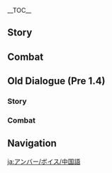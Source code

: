 {{CharacterTabs}}
{{LanguageTabs}}
__TOC__
==Story==
{{VO/Story
|character           = Amber
|language            = zh
|language_s          = zh
|language_t          = zh-tw
|name_s              = 安柏
|name_t              = 安柏

|vo_01_01_title_s    = 初次见面…
|vo_01_01_title_t    = 初次見面…
|vo_01_01_subtitle   = Hello
|vo_01_01_file       = VO_{language}{character} Hello.ogg
|vo_01_01_tx_s       = 侦察骑士安柏，前来报到！今后有什么需要帮忙的，尽管说好啦！
|vo_01_01_tx_t       = 偵察騎士安柏，前來報到！今後有什麼需要幫忙的，儘管說好啦！
|vo_01_01_rm         = Zhēnchá Qíshì Ānbó, qiánlái bàodào! Jīnhòu yóu shénme xūyào bāngmáng de, jǐnguǎn shuō hǎo la!
|vo_01_01_tl         = Outrider Amber, here to report! If you need my help with anything in the future, just let me know!

|vo_02_01_title_s    = 闲聊・兴趣
|vo_02_01_title_t    = 閒聊・興趣
|vo_02_01_subtitle   = Chat: Hobbies
|vo_02_01_file       = VO_{language}{character} Chat - Hobbies.ogg
|vo_02_01_tx_s       = 好想跑一会儿步呀。
|vo_02_01_tx_t       = 好想跑一會步呀。
|vo_02_01_rm_s       = Hǎo xiǎng pǎo yīhuìr bù ya.
|vo_02_01_rm_t       = Hǎo xiǎng pǎo yīhuǐ bù ya.
|vo_02_01_tl         = I really want to go for a run.

|vo_02_02_title_s    = 闲聊・挂念
|vo_02_02_title_t    = 閒聊・掛念
|vo_02_02_subtitle   = Chat: Longings
|vo_02_02_file       = VO_{language}{character} Chat - Longings.ogg
|vo_02_02_tx_s       = 要是被琴发现我们在偷懒，她会不高兴的。
|vo_02_02_tx_t       = 要是被琴發現我們在偷懶，她會不高興的。
|vo_02_02_rm         = Yào shì bèi Qín fāxiàn wǒmen zài tōulǎn, tā hùi bù gāoxìng de.
|vo_02_02_tl         = If Jean finds out we're slacking off, she won't be happy.

|vo_02_03_title_s    = 闲聊・新发现
|vo_02_03_title_t    = 閒聊・新發現
|vo_02_03_subtitle   = Chat: New Discoveries
|vo_02_03_file       = VO_{language}{character} Chat - New Discoveries.ogg
|vo_02_03_tx_s       = 那边好像有什么奇怪的东西耶…不去看吗、不去看看吗？
|vo_02_03_tx_t       = 那邊好像有什麼奇怪的東西耶…不去看嗎、不去看看嗎？
|vo_02_03_rm_s       = Nàbiān hǎoxiàng yǒu shénme qíguài de dōngxi ye... Bù qù kàn ma, bù qù kànkàn ma?
|vo_02_03_rm_t       = 
|vo_02_03_tl         = There seems to be something strange there... Aren't we going to go have a look?

<!-- Weather -->
|vo_03_01_title_s    = 下雨的时候・担忧
|vo_03_01_title_t    = 下雨的時候・擔憂
|vo_03_01_subtitle   = When It Rains: Worries
|vo_03_01_file       = VO_{language}{character} When It Rains - Worries.ogg
|vo_03_01_tx_s       = 下雨了…蝴蝶结会淋湿的…
|vo_03_01_tx_t       = 下雨了…蝴蝶結會淋濕的…
|vo_03_01_rm         = Xiàyǔle... Húdíejíe hùi lín shī de...
|vo_03_01_tl         = It's raining... My bow will get wet...

|vo_03_02_title_s    = 下雨的时候・提醒
|vo_03_02_title_t    = 下雨的時候・提醒
|vo_03_02_subtitle   = When It Rains: Reminder
|vo_03_02_file       = VO_{language}{character} When It Rains - Reminder.ogg
|vo_03_02_tx_s       = 下雨了啊…视野会有影响，要小心哦。
|vo_03_02_tx_t       = 下雨了啊…視野會有影響，要小心哦。
|vo_03_02_rm         = Xiàyǔle a... Shìyě hùi yǒu yǐngxiǎng, yào xiǎoxīn o.
|vo_03_02_tl         = Oh, it's raining... Our field of vision will be affected, be careful.

|vo_03_03_title_s    = 雨过天晴…
|vo_03_03_title_t    = 雨過天晴…
|vo_03_03_subtitle   = After the Rain
|vo_03_03_file       = VO_{language}{character} After the Rain.ogg
|vo_03_03_tx_s       = 唔哇~天气真好。
|vo_03_03_tx_t       = 唔哇~天氣真好。
|vo_03_03_rm         = Wūwa~ Tiānqì zhēn hǎo.
|vo_03_03_tl         = Wow~ The weather is so great.

|vo_03_04_title_s    = 阳光很好…
|vo_03_04_title_t    = 陽光很好…
|vo_03_04_subtitle   = When the Sun Is Out
|vo_03_04_file       = VO_{language}{character} When the Sun Is Out.ogg
|vo_03_04_tx_s       = 嗯…要是风大点就好了。
|vo_03_04_tx_t       = 嗯…要是風大點就好了。
|vo_03_04_rm         = Ǹg... Yào shì fēng dà diǎn jiù hǎole.
|vo_03_04_tl         = Hm... If only the wind was a little stronger.

|vo_03_05_title_s    = 起风的时候・惬意
|vo_03_05_title_t    = 起風的時候・愜意
|vo_03_05_subtitle   = When It's Windy: Pleasant
|vo_03_05_file       = VO_{language}{character} When It's Windy - Pleasant.ogg
|vo_03_05_tx_s       = 真舒服呀…
|vo_03_05_tx_t       = 真舒服呀…
|vo_03_05_rm         = Zhēn shūfú ya...
|vo_03_05_tl         = It's so nice...

|vo_03_06_title_s    = 起风的时候・放松
|vo_03_06_title_t    = 起風的時候・放鬆
|vo_03_06_subtitle   = When It's Windy: Relax
|vo_03_06_file       = VO_{language}{character} When It's Windy - Relax.ogg
|vo_03_06_tx_s       = 我喜欢这种天气，嗯…真轻松！
|vo_03_06_tx_t       = 我喜歡這種天氣，嗯…真輕鬆！
|vo_03_06_rm         = Wǒ xǐhuān zhè zhǒng tiānqì, ǹg... Zhēn qīngsōng!
|vo_03_06_tl         = I like this type of weather, yes... So relaxing!

|vo_04_01_title_s    = 早上好…
|vo_04_01_title_t    = 早安…
|vo_04_01_subtitle   = Good Morning
|vo_04_01_file       = VO_{language}{character} Good Morning.ogg
|vo_04_01_tx_s       = 早上好哟！要不要一起晨跑？
|vo_04_01_tx_t       = 早安喲！要不要一起晨跑？
|vo_04_01_rm_s       = Zǎoshàng hǎo yo! Yàobuyào yīqǐ chénpáo?
|vo_04_01_rm_t       = Zǎo'ān yo! Yàobuyào yīqǐ chénpáo?
|vo_04_01_tl         = Good morning! Wanna go for a morning run?

|vo_04_02_title_s    = 中午好…
|vo_04_02_title_t    = 午安…
|vo_04_02_subtitle   = Good Afternoon
|vo_04_02_file       = VO_{language}{character} Good Afternoon.ogg
|vo_04_02_tx_s       = 可以跟你一起吃午饭吗？
|vo_04_02_tx_t       = 可以跟{{MC|你|妳}}一起吃午飯嗎？
|vo_04_02_rm         = Kěyǐ gēn nǐ yīqǐ chī wǔfàn ma?
|vo_04_02_tl         = Can I eat lunch with you?

|vo_04_03_title_s    = 晚上好…
|vo_04_03_title_t    = 晚上好…
|vo_04_03_subtitle   = Good Evening
|vo_04_03_file       = VO_{language}{character} Good Evening.ogg
|vo_04_03_tx_s       = 天黑了，要我点个火把吗？
|vo_04_03_tx_t       = 天黑了，要我點個火把嗎？
|vo_04_03_rm         = Tiānhēile, yào wǒ diǎn gè huǒbǎ ma?
|vo_04_03_tl         = It's gotten dark, want me to light a torch?

|vo_04_04_title_s    = 晚安…
|vo_04_04_title_t    = 晚安…
|vo_04_04_subtitle   = Good Night
|vo_04_04_file       = VO_{language}{character} Good Night.ogg
|vo_04_04_tx_s       = 没错，休息也很重要！那就说好了哦，明天见！
|vo_04_04_tx_t       = 沒錯，休息也很重要！那就說好了哦，明天見！
|vo_04_04_rm_s       = Méicuò, xiūxi yě hěn zhòngyào! Nà jiù shuō hǎole ō, míngtiān jiàn!
|vo_04_04_rm_t       = Méicuò, xiūxí yě hěn zhòngyào! Nà jiù shuō hǎole ō, míngtiān jiàn!
|vo_04_04_tl         = That's right, rest is very important! Then it's settled, see you tomorrow!

|vo_05_01_title_s    = 关于{name_s}自己…
|vo_05_01_title_t    = 關於{name_t}自己…
|vo_05_01_subtitle   = About {character}
|vo_05_01_file       = VO_{language}{character} About {character}.ogg
|vo_05_01_tx_s       = 蒙德城的飞行冠军，就是我啦！
|vo_05_01_tx_t       = 蒙德城的飛行冠軍，就是我啦！
|vo_05_01_rm         = Méngdé-chéng de Fēixíng Guànjūn, jiù shì wǒ la!
|vo_05_01_tl         = Mondstadt's Gliding Champion, that's me!

|vo_06_01_title_s    = 关于我们・比赛
|vo_06_01_title_t    = 關於我們・比賽
|vo_06_01_subtitle   = About Us: Contests
|vo_06_01_file       = VO_{language}{character} About Us - Contests.ogg
|vo_06_01_tx_s       = 就算是你，比赛我也不会放水！
|vo_06_01_tx_t       = 就算是{{MC|你|妳}}，比賽我也不會放水！
|vo_06_01_rm         = Jiù suàn shì nǐ, bǐsài wǒ yě bùhuì fàngshuǐ!
|vo_06_01_tl         = I won't intentionally go easy [on anyone] in a contest, even if it's you!

|vo_06_02_title_s    = 关于我们・飞行
|vo_06_02_title_t    = 關於我們・飛行
|vo_06_02_subtitle   = About Us: Gliding
|vo_06_02_file       = VO_{language}{character} About Us - Gliding.ogg
|vo_06_02_tx_s       = 教你飞…与你一起飞行的时候，我自己好像也能飞得更快…欸，你在笑什么啊？来比赛吧！现在就比！
|vo_06_02_tx_t       = 教{{MC|你|妳}}飛…與{{MC|你|妳}}一起飛行的時候，我自己好像也能飛得更快…欸，{{MC|你|妳}}在笑什麼啊？來比賽吧！現在就比！
|vo_06_02_rm         = Jiāo nǐ fēi... Yǔ nǐ yīqǐ fēixíng de shíhòu, wǒ zìjǐ hǎoxiàng yě néng fēi de gèng kuài... Ei, nǐ zài xiào shénme a? Lái bǐsài ba! Xiànzài jiù bǐ!
|vo_06_02_tl         = Teaching you to glide... When I'm gliding with you, I feel like I can fly even faster myself... Eh, what are you laughing at? Let's have a contest! Let's compete right now!

|vo_07_01_title_s    = 关于「神之眼」…
|vo_07_01_title_t    = 關於「神之眼」…
|vo_07_01_subtitle   = About the [[Vision]]
|vo_07_01_file       = VO_{language}{character} About the Vision.ogg
|vo_07_01_tx_s       = 「神之眼」，是神对我的认可吧。嗯，我要成为最优秀的侦察骑士才行！
|vo_07_01_tx_t       = 「神之眼」，是神對我的認可吧。嗯，我要成為最優秀的偵察騎士才行！
|vo_07_01_rm         = "Shénzhīyǎn", shì shén duì wǒmen de rènkě ba. Ǹg, wǒ yào chéngwéi zuì yōuxiù de Zhēnchá Qíshì cái xíng!
|vo_07_01_tl         = [This] "Vision," is an acknowledgment of me by the Gods. I must strive to become the most excellent Outrider!

|vo_07_02_title_s    = 有什么想要分享…
|vo_07_02_title_t    = 有什麼想要分享…
|vo_07_02_subtitle   = Something to Share
|vo_07_02_file       = VO_{language}{character} Something to Share.ogg
|vo_07_02_tx_s       = 走嘛~去大教堂的钟楼上看看，风景超棒的！
|vo_07_02_tx_t       = 走嘛~去大教堂的鐘樓上看看，風景超棒的！
|vo_07_02_rm         = Zǒu ma~ Qù Dà-jiàotáng dè zhōnglóu shàng kànkàn, fēngjǐng chāo bàng dè!
|vo_07_02_tl         = Come on~ Let's go to the Cathedral's clocktower and have a looksee, the scenery is super awesome!

|vo_07_03_title_s    = 感兴趣的见闻…
|vo_07_03_title_t    = 感興趣的見聞…
|vo_07_03_subtitle   = Interesting Things
|vo_07_03_file       = VO_{language}{character} Interesting Things.ogg
|vo_07_03_tx_s       = 看，那里有鸽子！嗯…想跟它们一起飞呢。
|vo_07_03_tx_t       = 看，那裡有鴿子！嗯…想跟它們一起飛呢。
|vo_07_03_rm         = Kàn, nàlǐ yǒu gézi! Ǹg... Xiǎng gēn tāmen yīqǐ fēi ne.
|vo_07_03_tl         = Look, there are pigeons over there! Mmm... I want to fly together with them.

|vo_08_01_title_s    = 关于琴・帮忙
|vo_08_01_title_t    = 關於琴・幫忙
|vo_08_01_subtitle   = About [[Jean]]: Help
|vo_08_01_file       = VO_{language}{character} About Jean - Help.ogg
|vo_08_01_tx_s       = 大团长出征之后，大大小小的事务都压在了琴的身上。如果我也能多帮到她一点就好了…
|vo_08_01_tx_t       = 大團長出征之後，大大小小的事務都壓在了琴的身上。如果我也能多幫到她一點就好了…
|vo_08_01_rm         = Dà-tuánzhǎng chū zhèng zhī hòu, dàdàxiǎoxiǎo de shìwù dōu yā zài le Qín de shēnshàng. Rúguǒ wǒ néng duō bāng dào tā yīdiǎn jiù hǎo le...
|vo_08_01_tl         = After the Grandmaster set off, tasks both big and small were entrusted to Jean. If only I could help her out a little more...

|vo_08_02_title_s    = 关于琴・关怀
|vo_08_02_title_t    = 關於琴・關懷
|vo_08_02_subtitle   = About Jean: Care
|vo_08_02_file       = VO_{language}{character} About Jean - Care.ogg
|vo_08_02_tx_s       = 琴可能还在工作？…走，一起请她喝杯咖啡吧。
|vo_08_02_tx_t       = 琴可能還在工作？…走，一起請她喝杯咖啡吧。
|vo_08_02_rm         = Qín kěnéng hái zài gōngzuò? ...Zǒu, yīqǐ qǐng tā hē bēi kāfēi ba.
|vo_08_02_tl         = Jean might still be working? ...Let's go, we'll treat her to a cup of coffee together.

|vo_08_03_title_s    = 关于丽莎・听故事
|vo_08_03_title_t    = 關於麗莎・聽故事
|vo_08_03_subtitle   = About [[Lisa]]: Listening to Stories
|vo_08_03_file       = VO_{language}{character} About Lisa - Listening to Stories.ogg
|vo_08_03_tx_s       = 等你有空，我们一起去找丽莎吧！她上次和我讲了一个龙脊雪山宝藏的故事，只讲到一半。唔，我还想知道后续！
|vo_08_03_tx_t       = 等{{MC|你|妳}}有空，我們一起去找麗莎吧！她上次和我講了一個龍脊雪山寶藏的故事，只講到一半。唔，我還想知道後續！
|vo_08_03_rm_s       = Déng nǐ yǒu kòng, wǒmen yīqǐ qù zhǎo Lìshā ba! Tā shàngcì hé wǒ jiǎngle yīgè Lóngjí Xuěshān bǎozàng de gùshì, zhǐ jiǎng dào yībàn. Wǔ, wǒ hái xiǎng zhīdào hòuxù!
|vo_08_03_rm_t       = Déng nǐ yǒu kòng, wǒmen yīqǐ qù zhǎo Lìshā ba! Tā shàngcì hàn wǒ jiǎngle yīgè Lóngjí Xuěshān bǎozàng de gùshì, zhǐ jiǎng dào yībàn. Wǔ, wǒ hái xiǎng zhīdào hòuxù!
|vo_08_03_tl         = When you're free, let's go and see Lisa together! Last time, she told me a story about treasure in Dragonspine Mountain, and we only got halfway. I want to know the next chapter!

|vo_08_04_title_s    = 关于丽莎・钦佩
|vo_08_04_title_t    = 關於麗莎・欽佩
|vo_08_04_subtitle   = About Lisa: Admiration
|vo_08_04_file       = VO_{language}{character} About Lisa - Admiration.ogg
|vo_08_04_tx_s       = 丽莎好像除了睡觉的时间之外都在看书！真厉害啊，我就坐不住那么长时间。
|vo_08_04_tx_t       = 麗莎好像除了睡覺的時間之外都在看書！真厲害啊，我就坐不住那麼長時間。
|vo_08_04_rm         = Lìshā hǎoxiàng chúle shuìjiào de shíjiān zhī wài dōu zài kānshū! Zhēn lìhài a, wǒ jiù zuò bùzhù nàme cháng shíjiān.
|vo_08_04_tl         = It feels as though whenever Lisa's not sleeping, she's reading! How incredible, I wouldn't be able to sit still for such a long time.

|vo_08_05_title_s    = 关于凯亚・忧虑
|vo_08_05_title_t    = 關於凱亞・憂慮
|vo_08_05_subtitle   = About [[Kaeya]]: Concerns
|vo_08_05_file       = VO_{language}{character} About Kaeya - Concerns.ogg
|vo_08_05_tx_s       = …有种不安的感觉！刚才是凯亚陪着你吧？他没给你添麻烦吧？
|vo_08_05_tx_t       = …有種不安的感覺！剛才是凱亞陪著{{MC|你|妳}}吧？他沒給{{MC|你|妳}}添麻煩吧？
|vo_08_05_rm         = ...Yǒu zhǒng bù'ān de gǎnjué! Gāngcái shì Kǎiyà péizhe nǐ ba? Tā méi gěi nǐ tiān máfan ba?
|vo_08_05_tl         = ...I have an ominous feeling! Were you just accompanied by Kaeya? He didn't cause you any trouble, did he?

|vo_08_06_title_s    = 关于凯亚・祸首
|vo_08_06_title_t    = 關於凱亞・禍首
|vo_08_06_subtitle   = About Kaeya: Culprit
|vo_08_06_file       = VO_{language}{character} About Kaeya - Culprit.ogg
|vo_08_06_tx_s       = 花圃里的蒲公英看上去蔫蔫的，哼…一定又是凯亚捣的鬼！
|vo_08_06_tx_t       = 花圃裡的蒲公英看上去蔫蔫的，哼…一定又是凱亞搞的鬼！
|vo_08_06_rm         = Huāpǔ lǐ de pǔgōngyīng kànshàngqù niānniān de, hēng... Yīdìng yòushì Kǎiyà gǎo de guí!
|vo_08_06_tl         = The Dandelions in the flower beds look wilted, hmph... This must be another one of Kaeya's shenanigans!

|vo_08_07_title_s    = 关于班尼特…
|vo_08_07_title_t    = 關於班尼特…
|vo_08_07_subtitle   = About [[Bennett]]
|vo_08_07_file       = VO_{language}{character} About Bennett.ogg
|vo_08_07_tx_s       = 嗯？班尼特…好像在哪里听过…哦！你说的是冒险家协会那个热血的男孩子啊！嗯，我有时会在秘境附近见到他，好像对寻宝很有热情呢。
|vo_08_07_tx_t       = 嗯？班尼特…好像在哪裡聽過…哦！{{MC|你|妳}}說的是冒險家協會那個熱血的男孩子啊！嗯，我有時會在秘境附近見到他，好像對尋寶很有熱情呢。
|vo_08_07_rm         = Ǹg? Bānnítè... Hǎoxiàng zài nálǐ tīng guò... o! Nǐ shuō de shì Màoxiǎn-jiā Xiéhuì nàge rèxuè de nánháizǐ a! Ǹg, wǒ yǒushí huì zài Mìjìng fùjìn jiàndào tā, hǎoxiàng duì xúnbǎo hěn yǒu rèqíng ne.
|vo_08_07_tl         = Mmm? Bennett... I feel like I've heard that somewhere before... Oh! You mean the impulsive boy from the Adventurers' Guild! Mmm, I occasionally see him close to Domains, he seems very passionate about treasure-hunting.

|vo_08_08_title_s    = 关于可莉…
|vo_08_08_title_t    = 關於可莉…
|vo_08_08_subtitle   = About [[Klee]]
|vo_08_08_file       = VO_{language}{character} About Klee.ogg
|vo_08_08_tx_s       = 可莉呀，偶尔会有点调皮，但骑士团的大家都很喜欢她！唔…为了不让她又被琴抓去关禁闭，还是看紧她一点吧。
|vo_08_08_tx_t       = 可莉呀，偶爾會有點調皮，但騎士團的大家都很喜歡她！唔…為了不讓她又被琴抓去關禁閉，還是看緊她一點吧。
|vo_08_08_rm         = Kělì ya, ǒu'ěr huì yǒudiǎn tiáopí, dàn Qíshì-tuán de dàjiā dōu hěn xǐhuān tā! Wǔ... Wèile bù ràng tā yòu bèi Qín zhuā qù guān jìnbì, háishì kànjǐn tā yīdiǎn ba.
|vo_08_08_tl         = Ah, Klee may be a little naughty sometimes, but everyone in the Knights of Favonius really likes her! Oh... To prevent her from being caught and locked in solitary confinement by Jean again, [we] should probably still keep a closer eye on her.

|vo_08_09_title_s    = 关于阿贝多…
|vo_08_09_title_t    = 關於阿貝多…
|vo_08_09_subtitle   = About [[Albedo]]
|vo_08_09_file       = VO_{language}{character} About Albedo.ogg
|vo_08_09_tx_s       = 阿贝多，大多数时候都呆在自己的工坊里，捣鼓一些很厉害的东西。但是，见到他的时候，会有种猜不透他在想些什么的感觉。嗯，猜不透呢…
|vo_08_09_tx_t       = 阿貝多，大多數時候都待在自己的工坊裡，搞一些很厲害的東西。但是，見到他的時候，會有種猜不透他在想些什麼的感覺。嗯，猜不透呢…
|vo_08_09_rm_s       = Ābèiduō, dàduōshù shíhòu dōu dāi zài zìjǐ de gōngfáng lǐ, dǎogǔ yīxiē hěn lìhài de dōngxi. Dànshì, jiàn dào tā de shíhòu, huì yǒu zhǒng cāi bù tòu tā zài xiǎng xiē shénme de gǎnjué. Ǹg, cāi bù tòu ne...
|vo_08_09_rm_t       = 
|vo_08_09_tl         = Albedo idles in his workshop most of the time, fiddling with some really impressive stuff. Although, whenever I see him, I feel like I can't figure out what he's thinking about. Mmm, [he truly is] enigmatic...

|vo_08_10_title_s    = 关于诺艾尔…
|vo_08_10_title_t    = 關於諾艾爾…
|vo_08_10_subtitle   = About [[Noelle]]
|vo_08_10_file       = VO_{language}{character} About Noelle.ogg
|vo_08_10_tx_s       = 你问诺艾尔吗？她的韧性可是很强的。作为前辈，你也要多照顾她一点哦。
|vo_08_10_tx_t       = {{MC|你|妳}}問諾艾爾嗎？她的韌性可是很強的。作為前輩，{{MC|你|妳}}也要多照顧她一點哦。
|vo_08_10_rm         = Nǐ wèn Nuò'ài'ěr ma? Tā de rènxìng kě shì hěn qiáng de. Zuò wéi qiánbèi, nǐ yě yào duō zhàogù tā yīdiǎn o.
|vo_08_10_tl         = You're asking about Noelle? She's actually very resilient. As her senior, you should look after her a little more as well.

|vo_08_11_title_s    = 关于优菈…
|vo_08_11_title_t    = 關於優菈…
|vo_08_11_friendship = 4
|vo_08_11_subtitle   = About [[Eula]]
|vo_08_11_file       = VO_{language}{character} About Eula.ogg
|vo_08_11_tx_s       = 优菈是我的好伙伴！只要习惯了优菈开的玩笑，你就会发现，其实她是很好相处的。只不过，优菈因为自己的姓氏，经常被很多人误解，怎么样才能让大家理解她呢…
|vo_08_11_tx_t       = 優菈是我的好夥伴！只要習慣了優菈開的玩笑，{{MC|你|妳}}就會發現，其實她是很好相處的。只不過，優菈因為自己的姓氏，經常被很多人誤解，怎麼樣才能讓大家理解她呢…
|vo_08_11_rm         = 
|vo_08_11_tl         = 

|vo_08_12_title_s    = 关于柯莱…
|vo_08_12_title_t    = 關於柯萊…
|vo_08_12_friendship = 4
|vo_08_12_quest      = Akasha Pulses, the Kalpa Flame Rises
|vo_08_12_subtitle   = About [[Collei]]
|vo_08_12_file       = VO_{language}{character} About Collei.ogg
|vo_08_12_tx_s       = 柯莱和我写信说，她的「魔鳞病」已经彻底康复…我太为她高兴了！真想下一秒就飞到她身边，紧紧地抱住她。她还说很想念蒙德的大家，想等哪一天独当一面之后，亲口来汇报自己的成长…啊，要是能赶上下一次羽球节就好了，我都快等不及了！
|vo_08_12_tx_t       = 柯萊寫信給我說，她的「魔鱗病」已經徹底康復…我太為她高興了！真想下一秒就飛到她身邊，緊緊地抱住她。她還說很想念蒙德的大家，想等哪一天獨當一面之後，親口來彙報自己的成長…啊，要是能趕上下一次羽球節就好了，我都快等不及了！
|vo_08_12_rm         = 
|vo_08_12_tl         = 

|vo_08_13_title_s    = 关于米卡…
|vo_08_13_title_t    = 關於米卡…
|vo_08_13_friendship = 4
|vo_08_13_subtitle   = About [[Mika]]
|vo_08_13_file       = VO_{language}{character} About Mika.ogg
|vo_08_13_tx_s       = 哦，米卡是优菈那儿的老队员了，最初可能是看我和优菈关系比较好吧，总是长官长官地叫我。在我跟他分享自己的侦察心得之后，他又改叫我前辈了…弄得我挺不好意思的。明明我们的职责不一样，他在绘制地图上的专业性，是我怎么都比不上的。
|vo_08_13_tx_t       = 哦，米卡是優菈那邊的老隊員了，最初可能是看我和優菈關係比較好吧，總是長官長官地叫我。在我跟他分享自己的偵察心得之後，他又改叫我前輩了…弄得我滿不好意思的。明明我們的職責不一樣，他在繪製地圖上的專業性，是我怎麼都比不上的。
|vo_08_13_rm         = 
|vo_08_13_tl         = 

|vo_09_01_title_s    = 想要了解{name_s}・其一
|vo_09_01_title_t    = 想要瞭解{name_t}・其一
|vo_09_01_subtitle   = More About {character}: I
|vo_09_01_file       = VO_{language}{character} More About {character} - 01.ogg
|vo_09_01_tx_s       = 狩猎我也很擅长哦！怎么样，想不想看看我的身手？还是…要来个狩猎比赛？
|vo_09_01_tx_t       = 狩獵我也很擅長哦！怎麼樣，想不想看看我的身手？還是…要來個狩獵比賽？
|vo_09_01_rm         = Shòuliè wǒ yé hěn shàncháng o! Zěnmeyàng, xiǎng bù xiǎng kànkàn wǒ de shēnshǒu? Háishì... Yào lái gè shòuliè bǐsài?
|vo_09_01_tl         = I'm also very good at hunting! What do you say, do you want to see what I'm made of? Or maybe... we should have a hunting competition?

|vo_09_02_title_s    = 想要了解{name_s}・其二
|vo_09_02_title_t    = 想要瞭解{name_t}・其二
|vo_09_02_subtitle   = More About {character}: II
|vo_09_02_file       = VO_{language}{character} More About {character} - 02.ogg
|vo_09_02_tx_s       = 和你分享我的飞行冠军经验吧！最重要的，就是要有勇气！
|vo_09_02_tx_t       = 和{{MC|你|妳}}分享我的飛行冠軍經驗吧！最重要的，就是要有勇氣！
|vo_09_02_rm_s       = Hé nǐ fēnxiǎng wǒ de Fēixíng Guànjūn jīngyàn ba! Zuì zhòngyào de, jiù shì yào yǒu yǒngqì!
|vo_09_02_rm_t       = Hàn nǐ fēnxiǎng wǒ de Fēixíng Guànjūn jīngyàn ba! Zuì zhòngyào de, jiù shì yào yǒu yǒngqì!
|vo_09_02_tl         = Let me share with you my experience of being the Gliding Champion! The most important thing, is to have courage!

|vo_09_03_title_s    = 想要了解{name_s}・其三
|vo_09_03_title_t    = 想要瞭解{name_t}・其三
|vo_09_03_subtitle   = More About {character}: III
|vo_09_03_file       = VO_{language}{character} More About {character} - 03.ogg
|vo_09_03_tx_s       = 其实我不擅长解谜，羽球节里看到猜谜的摊位都要绕着走…你呢？
|vo_09_03_tx_t       = 其實我不擅長解謎，羽球節裡看到猜謎的攤位都要繞著走…{{MC|你|妳}}呢？
|vo_09_03_rm         = Qíshí wǒ bù shàncháng jiěmí, yǔqiú-jié lǐ kàn dào cāimí de tānwèi dōu yào rào zhe zǒu... Nǐ ne?
|vo_09_03_tl         = I'm actually not great at solving puzzles, whenever I see puzzle stalls during Ludi Harpastum I always need to walk around them... What about you?

|vo_09_04_title_s    = 想要了解{name_s}・其四
|vo_09_04_title_t    = 想要瞭解{name_t}・其四
|vo_09_04_subtitle   = More About {character}: IV
|vo_09_04_file       = VO_{language}{character} More About {character} - 04.ogg
|vo_09_04_tx_s       = 我因为爷爷才加入骑士团，又因为琴留在了团里。现在，是你陪我见到了蒙德以外的天空。我真的很开心。
|vo_09_04_tx_t       = 我因為爺爺才加入騎士團，又因為琴留在了團裡。現在，是{{MC|你|妳}}陪我見到了蒙德以外的天空。我真的很開心。
|vo_09_04_rm         = Wǒ yīnwèi yéye cái jiārù Qíshì-tuán, yòu yīnwèi Qín liú zài le tuán lǐ. Xiànzài, shì nǐ péi wǒ jiàn dào le Méngdé yǐ wài de tiānkōng. Wǒ zhēn de hěn kāixīn.
|vo_09_04_tl         = I joined the Knights because of my grandfather, and I stayed in the Knights because of Jean. Now, it is you who has accompanied me to see the skies beyond Mondstadt. I really am very happy.

|vo_09_05_title_s    = 想要了解{name_s}・其五
|vo_09_05_title_t    = 想要瞭解{name_t}・其五
|vo_09_05_subtitle   = More About {character}: V
|vo_09_05_file       = VO_{language}{character} More About {character} - 05.ogg
|vo_09_05_tx_s       = 我还想去更远的世界。我想去看天空的尽头！你也会继续陪着我的，对吧、对吧？
|vo_09_05_tx_t       = 我還想去更遠的世界。我想去看天空的盡頭！{{MC|你|妳}}也會繼續陪著我的，對吧、對吧？
|vo_09_05_rm         = Wǒ hái xiǎng qù gèng yuǎn de shìjiè, wǒ xiǎng qù kàn tiānkōng de jìntóu! Nǐ yě huì jìxù péi zhe wǒ de, duì ba, duì ba?
|vo_09_05_tl         = I still want to go further in the world, I want to see the ends of the sky! You will continue to accompany me, right, right?

|vo_10_01_title_s    = {name_s}的爱好…
|vo_10_01_title_t    = {name_t}的愛好…
|vo_10_01_subtitle   = {character}'s Hobbies
|vo_10_01_file       = VO_{language}{character} Hobbies.ogg
|vo_10_01_tx_s       = 兔兔伯爵，今天也是干干净净的一天！
|vo_10_01_tx_t       = 兔兔伯爵，今天也是乾乾淨淨的一天！
|vo_10_01_rm         = Tùtù Bójué, jīntiān yě shì gāngānjìngjìng de yītiān!
|vo_10_01_tl         = Baron Bunny, today's also a squeaky-clean day!

|vo_10_02_title_s    = {name_s}的烦恼…
|vo_10_02_title_t    = {name_t}的煩惱…
|vo_10_02_subtitle   = {character}'s Troubles
|vo_10_02_file       = VO_{language}{character} Troubles.ogg
|vo_10_02_tx_s       = 唔…你知道，怎样才能做出好吃的月亮派吗？
|vo_10_02_tx_t       = 唔…{{MC|你|妳}}知道，怎樣才能做出好吃的月亮派嗎？
|vo_10_02_rm         = Wǔ... Nǐ zhīdào, zěnyàng cái néng zuò chū hǎochī dè Yuèliàng Pài ma?
|vo_10_02_tl         = Ugh... Do you know what to do in order to make delicious Moon Pie?

|vo_10_03_title_s    = 喜欢的食物…
|vo_10_03_title_t    = 喜歡的食物…
|vo_10_03_subtitle   = Favorite Food
|vo_10_03_file       = VO_{language}{character} Favorite Food.ogg
|vo_10_03_tx_s       = 琴泡的咖啡真的好香！有机会你要尝尝哦。
|vo_10_03_tx_t       = 琴泡的咖啡真的好香！有機會{{MC|你|妳}}要嘗嘗哦。
|vo_10_03_rm         = Qín pào de kāfēi zhēn de hǎo xiāng! Yǒu jīhuì nǐ yào chángcháng o.
|vo_10_03_tl         = The coffee that Jean brews smells so good! If you have the chance, you should try it.

|vo_10_04_title_s    = 讨厌的食物…
|vo_10_04_title_t    = 討厭的食物…
|vo_10_04_subtitle   = Least Favorite Food
|vo_10_04_file       = VO_{language}{character} Least Favorite Food.ogg
|vo_10_04_tx_s       = 只要不是冰钩钩果汁…唔…我都应付得来！
|vo_10_04_tx_t       = 只要不是冰鉤鉤果汁…唔…我都應付得來！
|vo_10_04_rm         = Zhǐyào bùshì bīnggōugōu guǒzhī... Wu... Wǒ dōu yìngfù de lái!
|vo_10_04_tl         = As long as it's not Iced Wolfhook Juice... Ugh... I can handle anything!

<!-- Receiving a Gift -->
|vo_11_01_title_s    = 收到赠礼・其一
|vo_11_01_title_t    = 收到贈禮・其一
|vo_11_01_subtitle   = Receiving a Gift: I
|vo_11_01_file       = VO_{language}{character} Receiving a Gift - 01.ogg
|vo_11_01_tx_s       = 哇，这个太好吃了。你真厉害！
|vo_11_01_tx_t       = 哇，這個太好吃了。{{MC|你|妳}}真厲害！
|vo_11_01_rm         = Wa, zhège tài hǎochīle. Nǐ zhēn lìhài!
|vo_11_01_tl         = Wow, this is delicious. You're so amazing!

|vo_11_02_title_s    = 收到赠礼・其二
|vo_11_02_title_t    = 收到贈禮・其二
|vo_11_02_subtitle   = Receiving a Gift: II
|vo_11_02_file       = VO_{language}{character} Receiving a Gift - 02.ogg
|vo_11_02_tx_s       = 要是我也有这样的手艺就好了…
|vo_11_02_tx_t       = 要是我也有這樣的手藝就好了…
|vo_11_02_rm         = Yàoshì wǒ yě yǒu zhèyàng de shǒuyì jiù hǎole...
|vo_11_02_tl         = If only I had skills like these too...

|vo_11_03_title_s    = 收到赠礼・其三
|vo_11_03_title_t    = 收到贈禮・其三
|vo_11_03_subtitle   = Receiving a Gift: III
|vo_11_03_file       = VO_{language}{character} Receiving a Gift - 03.ogg
|vo_11_03_tx_s       = 我不太习惯这种味道，抱歉啦！不是你的问题！
|vo_11_03_tx_t       = 我不太習慣這種味道，抱歉啦！不是{{MC|你|妳}}的問題！
|vo_11_03_rm         = Wǒ bù tài xíguàn zhè zhǒng wèidào, bàoqiàn la! Bùshì nǐ de wèntí!
|vo_11_03_tl         = I'm not quite used to this type of taste, sorry! It's not a problem with you!

|vo_12_01_title_s    = 生日…
|vo_12_01_title_t    = 生日…
|vo_12_01_subtitle   = Birthday
|vo_12_01_file       = VO_{language}{character} Birthday.ogg
|vo_12_01_tx_s       = 嘿嘿嘿，生日快乐！来，这个给你，是我亲手缝的「兔兔伯爵・特别定制版」…放心放心，是特别定制版哦，不会爆炸的！
|vo_12_01_tx_t       = 嘿嘿嘿，生日快樂！來，這個給{{MC|你|妳}}，是我親手縫的「兔兔伯爵・特別定製版」…放心放心，是特別定製版哦，不會爆炸的！
|vo_12_01_rm         = Hēiheihei, shēngrì-kuàilè! Lái, zhège gěi nǐ, shì wǒ qīnshǒu féng de "Tùtù Bójué - Tèbié Dìngzhì Bǎn"... Fàngxīn fàngxīn, shì tèbié dìngzhì bǎn ó, bùhuì bàozhà de!
|vo_12_01_tl         = Hehehe, happy birthday! Here, this is for you. It's a "Baron Bunny - Special Version" that I hand-made! ...Relax, it's a special version, so it won't explode!

|vo_13_01_title_s    = 突破的感受・起
|vo_13_01_title_t    = 突破的感受・起
|vo_13_01_subtitle   = Feelings About Ascension: Intro
|vo_13_01_file       = VO_{language}{character} Feelings About Ascension -  01.ogg
|vo_13_01_tx_s       = 哇！像乘着风一样轻快~
|vo_13_01_tx_t       = 哇！像乘著風一樣輕快~
|vo_13_01_rm         = Wa! Xiàng chéngzhe fēng yīyàng qīngkuài!
|vo_13_01_tl         = Wow! As breezy as riding the wind~

|vo_13_02_title_s    = 突破的感受・承
|vo_13_02_title_t    = 突破的感受・承
|vo_13_02_subtitle   = Feelings About Ascension: Building Up
|vo_13_02_file       = VO_{language}{character} Feelings About Ascension -  02.ogg
|vo_13_02_tx_s       = 现在的速度，没有人能追得上了吧！
|vo_13_02_tx_t       = 現在的速度，沒有人能追得上了吧！
|vo_13_02_rm         = Xiànzài de sùdù, méiyǒu rén néng zhuī de shàngle ba!
|vo_13_02_tl         = At this current pace, no one will be able to catch up!

|vo_13_03_title_s    = 突破的感受・转
|vo_13_03_title_t    = 突破的感受・轉
|vo_13_03_subtitle   = Feelings About Ascension: Climax
|vo_13_03_file       = VO_{language}{character} Feelings About Ascension -  03.ogg
|vo_13_03_tx_s       = 蒙德的天空好像变小了…还是因为我的视野变大了？
|vo_13_03_tx_t       = 蒙德的天空好像變小了…還是因為我的視野變大了？
|vo_13_03_rm         = Méngdé de tiānkōng hǎoxiàng biàn xiǎole... Háishì yīnwèi wǒ de shìyě biàn dà le?
|vo_13_03_tl         = Mondstadt's sky seems to have become smaller... Or perhaps my field of vision has become larger?

|vo_13_04_title_s    = 突破的感受・合
|vo_13_04_title_t    = 突破的感受・合
|vo_13_04_subtitle   = Feelings About Ascension: Conclusion
|vo_13_04_file       = VO_{language}{character} Feelings About Ascension -  04.ogg
|vo_13_04_tx_s       = 我现在…比起最初跟你认识的时候，又进步了不少吧。嘿嘿，非常感谢！让我请你吃蜜酱胡萝卜煎肉吧，跟我来跟我来！
|vo_13_04_tx_t       = 我現在…比起最初跟{{MC|你|妳}}認識的時候，又進步了不少吧。嘿嘿，非常感謝！讓我請{{MC|你|妳}}吃蜜醬胡蘿蔔煎肉吧，跟我來跟我來！
|vo_13_04_rm         = Wǒ xiànzài... bǐ qǐ zùi chū gēn nǐ rènshì dè shíhòu, yòu jìnbùle bùshǎo ba. Hēihei, fēicháng gǎnxiè! Ràng wǒ qǐng nǐ chī Mìjiàng Húlúobo Jiānròu ba, gēn wǒ lái gēn wǒ lái!
|vo_13_04_tl         = Compared to when I first met you, I have probably improved quite a bit. Hehe, many thanks! I'll treat you to some Sticky Honey Roast, follow me follow me!
}}

==Combat==
{{Combat VO
|character           = Amber
|language            = zh

|skill_1_tx_s        = 靠你咯。
|skill_1_tx_t        = 靠你囉。
|skill_1_rm          = Kào nǐ lo.
|skill_1_tl          = Depending on you.
|skill_2_tx_s        = 兔兔伯爵，出击！
|skill_2_tx_t        = 兔兔伯爵，出擊！
|skill_2_rm_s        = Tùtù Bójué, chūjī!
|skill_2_rm_t        = Tùtù Bójué, chūjí!
|skill_2_tl          = Baron Bunny, attack!
|skill_3_tx_s        = ♪哼哼~哼哼哼~
|skill_3_tx_t        = ♪哼哼~哼哼哼~
|skill_3_rm          = ♪Hēng hēng~ hēng hēng hēng~
|skill_3_tl          = ♪Hm hm~ hm hm hm~
|skill_4_file        = Elemental Skill 2 01,Elemental Skill 2 02

|burst_1_tx_s        = 百发百中！
|burst_1_tx_t        = 百發百中！
|burst_1_rm          = Bǎifā-bǎizhòng!
|burst_1_tl          = A hundred arrows, a hundred hits.
|burst_2_tx_s        = 箭如…雨下！
|burst_2_tx_t        = 箭如…雨下！
|burst_2_rm          = Jiàn rú... yǔ xià!
|burst_2_tl          = Arrows like... rainfall!
|burst_3_tx_s        = 你没有退路了！
|burst_3_tx_t        = 你沒有退路了！
|burst_3_rm          = Nǐ méiyǒu tuìlùle!
|burst_3_tl          = No way for you to retreat!

|sprint-s_1_tx_s     = 来比赛吧！
|sprint-s_1_tx_t     = 來比賽吧！
|sprint-s_1_rm       = Lái bǐsài ba!
|sprint-s_1_tl       = Let's race!
|sprint-s_2_tx_s     = 跟得上我吗？
|sprint-s_2_tx_t     = 跟得上我嗎？
|sprint-s_2_rm       = Gēn de shàng wǒ ma?
|sprint-s_2_tl       = Can you catch up?
|sprint-s_3_file     = Sprint Start 03,Sprint Start 04,Sprint Start 05

|sprint-e_1_tx_s     = 说了你们跑不过我。
|sprint-e_1_tx_t     = 說了你們跑不過我。
|sprint-e_1_rm       = Shuōle nǐmen pǎo bùguò wǒ.
|sprint-e_1_tl       = I told you you couldn't beat me.
|sprint-e_2_tx_s     = 就是这种感觉！
|sprint-e_2_tx_t     = 就是這種感覺！
|sprint-e_2_rm       = Jiùshì zhèzhǒng gǎnjué!
|sprint-e_2_tl       = Yes, it's this feeling!

|glider_1_tx_s       = 我可是蒙德城的飞行冠军！
|glider_1_tx_t       = 我可是蒙德城的飛行冠軍！
|glider_1_rm         = Wǒ kěshì Méngdé-chéng de Fēixíng Guànjūn!
|glider_1_tl         = I'm Mondstadt's Gliding Champion!
|glider_2_tx_s       = 尽管交给我吧！
|glider_2_tx_t       = 儘管交給我吧！
|glider_2_rm         = Jǐnguǎn jiāogěi wǒ ba!
|glider_2_tl         = Leave it to me!
|glider_3_file       = Deploying Wind Glider 03,Deploying Wind Glider 04,Deploying Wind Glider 05

|chest_1_tx_s        = 打开宝箱的一瞬间，最兴奋了！
|chest_1_tx_t        = 打開寶箱的一瞬間，最興奮了！
|chest_1_rm          = Dǎkāi bǎo xiāng de yīshùnjiān, zuì xīngfèn le!
|chest_1_tl          = The feeling of opening a treasure chest makes me the most excited!
|chest_2_tx_s        = 侦察骑士，发现目标！
|chest_2_tx_t        = 偵察騎士，發現目標！
|chest_2_rm          = Zhēnchá Qíshì, fāxiàn mùbiāo!
|chest_2_tl          = Outrider, target found!
|chest_3_tx_s        = 哇，都是好东西！
|chest_3_tx_t        = 哇，都是好東西！
|chest_3_rm_s        = Wā, dōu shì hǎo dōngxi!
|chest_3_rm_t        = 
|chest_3_tl          = Wow, it's all good stuff!

|low-hp_1_tx_s       = …我可不会认输！
|low-hp_1_tx_t       = …我可不會認輸！
|low-hp_1_rm         = ...Wǒ kě bùhuì rènshū!
|low-hp_1_tl         = ...I won't admit defeat!
|low-hp_2_tx_s       = 好痛…这家伙…
|low-hp_2_tx_t       = 好痛…這傢伙…
|low-hp_2_rm         = Hǎo tòng... Zhè jiāhuo...
|low-hp_2_tl         = It really hurts... This guy...
|low-hp_3_tx_s       = 别小瞧我！
|low-hp_3_tx_t       = 別小瞧我！
|low-hp_3_rm         = Bié xiǎoqiáo wǒ!
|low-hp_3_tl         = Don't underestimate me!

|ally-low-hp_1_tx_s  = 小心啊！
|ally-low-hp_1_tx_t  = 小心啊！
|ally-low-hp_1_rm    = Xiǎoxīn a!
|ally-low-hp_1_tl    = Be careful!
|ally-low-hp_2_tx_s  = 你…要不要紧？我来帮帮你吧？
|ally-low-hp_2_tx_t  = 你…要不要緊？我來幫幫你吧？
|ally-low-hp_2_rm    = Nǐ... yàobuyào jǐn? Wǒ lái bāng nǐ ba?
|ally-low-hp_2_tl    = Are... you okay? Should I come and over and help?

|fallen_1_tx_s       = 跑累了…
|fallen_1_tx_t       = 跑累了…
|fallen_1_rm         = Pǎo lèile...
|fallen_1_tl         = Too tired from running...
|fallen_2_tx_s       = 训练…还不够…
|fallen_2_tx_t       = 訓練…還不夠…
|fallen_2_rm         = Xùnliàn... hái bùgòu...
|fallen_2_tl         = Training... Is still not enough...
|fallen_3_tx_s       = 这次我…输了啊…
|fallen_3_tx_t       = 這次我…輸了啊…
|fallen_3_rm         = Zhècì wǒ... shūle a...
|fallen_3_tl         = This time... I lost...

|hit-l_1_file        = Light Hit Taken 02
|hit-l_1_tx_s        = 真难缠！
|hit-l_1_tx_t        = 真難纏！
|hit-l_1_rm          = Zhēn nánchán!
|hit-l_1_tl          = So difficult!
|hit-l_2_file        = Light Hit Taken 01,Light Hit Taken 03,Light Hit Taken 04,Light Hit Taken 05

|hit-h_1_tx_s        = 好痛！
|hit-h_1_tx_t        = 好痛！
|hit-h_1_rm          = Hǎo tòng!
|hit-h_1_tl          = It really hurts!
|hit-h_2_tx_s        = 犯规啦！
|hit-h_2_tx_t        = 犯規啦！
|hit-h_2_rm          = Fànguīla!
|hit-h_2_tl          = That's cheating!
|hit-h_3_file        = Heavy Hit Taken 03,Heavy Hit Taken 04,Heavy Hit Taken 05,Heavy Hit Taken 06

|join_1_tx_s         = 交给我吧！
|join_1_tx_t         = 交給我吧！
|join_1_rm           = Jiāogěi wǒ ba!
|join_1_tl           = Leave it to me!
|join_2_tx_s         = 准备就绪！
|join_2_tx_t         = 準備就緒！
|join_2_rm           = Zhǔnbèi jiùxù!
|join_2_tl           = Ready to go!
|join_3_tx_s         = 侦察骑士登场！
|join_3_tx_t         = 偵察騎士登場！
|join_3_rm           = Zhēnchá Qíshì dēngchǎng!
|join_3_tl           = Outrider debut!

|idle_1_file         = Standby 01,Standby 02

|atk-l_1_file        = Light Attack 01,Light Attack 02,Light Attack 03,Light Attack 04,Light Attack 05,Light Attack 06,Light Attack 07

|atk-m_1_file        = Mid Attack 01,Mid Attack 02,Mid Attack 03

|atk-h_1_file        = Heavy Attack 01,Heavy Attack 02,Heavy Attack 03

|climb_1_file        = Climbing 01,Climbing 02,Climbing 03,Climbing 04,Climbing 05

|climb-b_1_file      = Climbing Breath 01,Climbing Breath 02,Climbing Breath 03

|jump_1_file         = Jumping 01,Jumping 02,Jumping 03,Jumping 04,Jumping 05
}}

==Old Dialogue (Pre 1.4)==
===Story===
{{VO<!--do not change to VO/Story-->
|character           = Amber
|language            = zh
|language_s          = zh
|language_t          = zh-tw
|name_s              = 安柏
|name_t              = 安柏

|vo_01_01_title_s    = 初次见面…
|vo_01_01_title_t    = 初次見面…
|vo_01_01_subtitle   = Hello
|vo_01_01_file       = VO_{language}{character} Hello (1.0).ogg
|vo_01_01_tx_s       = 侦察骑士安柏，前来报到！今后有什么需要帮忙的，尽管说好啦！
|vo_01_01_tx_t       = 偵察騎士安柏，前來報到！今後有什麼需要幫忙的，儘管說好啦！
|vo_01_01_rm         = Zhēnchá Qíshì Ānbó, qiánlái bàodào! Jīnhòu yóu shénme xūyào bāngmáng de, jǐnguǎn shuō hǎo la!
|vo_01_01_tl         = Outrider Amber, here to report! If you need my help with anything in the future, just let me know!

|vo_02_01_title_s    = 闲聊・兴趣
|vo_02_01_title_t    = 閒聊・興趣
|vo_02_01_subtitle   = Chat: Hobbies
|vo_02_01_file       = VO_{language}{character} Chat - Hobbies (1.0).ogg
|vo_02_01_tx_s       = 好想跑一会儿步呀。
|vo_02_01_tx_t       = 好想跑一會步呀。
|vo_02_01_rm_s       = Hǎo xiǎng pǎo yīhuìr bù ya.
|vo_02_01_rm_t       = Hǎo xiǎng pǎo yīhuǐ bù ya.
|vo_02_01_tl         = I really want to go for a run.
|vo_02_02_title_s    = 闲聊・挂念
|vo_02_02_title_t    = 閒聊・掛念
|vo_02_02_subtitle   = Chat: Longings
|vo_02_02_file       = VO_{language}{character} Chat - Longings (1.0).ogg
|vo_02_02_tx_s       = 要是被琴发现我们在偷懒，她会不高兴的。
|vo_02_02_tx_t       = 要是被琴發現我們在偷懶，她會不高興的。
|vo_02_02_rm         = Yào shì bèi Qín fāxiàn wǒmen zài tōulǎn, tā hùi bù gāoxìng de.
|vo_02_02_tl         = If Jean finds out we're slacking off, she won't be happy.
|vo_02_03_title_s    = 闲聊・新发现
|vo_02_03_title_t    = 閒聊・新發現
|vo_02_03_subtitle   = Chat: New Discoveries
|vo_02_03_file       = VO_{language}{character} Chat - New Discoveries (1.0).ogg
|vo_02_03_tx_s       = 那边好像有什么奇怪的东西耶…不去看吗、不去看看吗？
|vo_02_03_tx_t       = 那邊好像有什麼奇怪的東西耶…不去看嗎、不去看看嗎？
|vo_02_03_rm_s       = Nàbiān hǎoxiàng yǒu shénme qíguài de dōngxi ye... Bù qù kàn ma, bù qù kànkàn ma?
|vo_02_03_rm_t       = 
|vo_02_03_tl         = There seems to be something strange there... Aren't we going to go have a look?

<!-- Weather -->
|vo_03_01_title_s    = 下雨的时候・担忧
|vo_03_01_title_t    = 下雨的時候・擔憂
|vo_03_01_subtitle   = When It Rains: Worries
|vo_03_01_file       = VO_{language}{character} When It Rains - Worries (1.0).ogg
|vo_03_01_tx_s       = 下雨了…蝴蝶结会淋湿的…
|vo_03_01_tx_t       = 下雨了…蝴蝶結會淋濕的…
|vo_03_01_rm         = Xiàyǔle... Húdíejíe hùi lín shī de...
|vo_03_01_tl         = It's raining... My bow will get wet...
|vo_03_02_title_s    = 下雨的时候・提醒
|vo_03_02_title_t    = 下雨的時候・提醒
|vo_03_02_subtitle   = When It Rains: Reminder
|vo_03_02_file       = VO_{language}{character} When It Rains - Reminder (1.0).ogg
|vo_03_02_tx_s       = 下雨了啊…视野会有影响，要小心哦。
|vo_03_02_tx_t       = 下雨了啊…視野會有影響，要小心哦。
|vo_03_02_rm         = Xiàyǔle a... Shìyě hùi yǒu yǐngxiǎng, yào xiǎoxīn o.
|vo_03_02_tl         = Oh, it's raining... Our field of vision will be affected, be careful.
|vo_03_03_title_s    = 雨过天晴…
|vo_03_03_title_t    = 雨過天晴…
|vo_03_03_subtitle   = After the Rain
|vo_03_03_file       = VO_{language}{character} After the Rain (1.0).ogg
|vo_03_03_tx_s       = 唔哇~天气真好。
|vo_03_03_tx_t       = 唔哇~天氣真好。
|vo_03_03_rm         = Wūwa~ Tiānqì zhēn hǎo.
|vo_03_03_tl         = Wow~ The weather is so great.
|vo_03_04_title_s    = 阳光很好…
|vo_03_04_title_t    = 陽光很好…
|vo_03_04_subtitle   = When the Sun Is Out
|vo_03_04_file       = VO_{language}{character} When the Sun Is Out (1.0).ogg
|vo_03_04_tx_s       = 嗯…要是风大点就好了。
|vo_03_04_tx_t       = 嗯…要是風大點就好了。
|vo_03_04_rm         = Ǹg... Yào shì fēng dà diǎn jiù hǎole.
|vo_03_04_tl         = Hm... If only the wind was a little stronger.
|vo_03_05_title_s    = 起风的时候・惬意
|vo_03_05_title_t    = 起風的時候・愜意
|vo_03_05_subtitle   = When It's Windy: Pleasant
|vo_03_05_file       = VO_{language}{character} When It's Windy - Pleasant (1.0).ogg
|vo_03_05_tx_s       = 真舒服呀…
|vo_03_05_tx_t       = 真舒服呀…
|vo_03_05_rm         = Zhēn shūfú ya...
|vo_03_05_tl         = It's so nice...
|vo_03_06_title_s    = 起风的时候・放松
|vo_03_06_title_t    = 起風的時候・放鬆
|vo_03_06_subtitle   = When It's Windy: Relax
|vo_03_06_file       = VO_{language}{character} When It's Windy - Relax (1.0).ogg
|vo_03_06_tx_s       = 我喜欢这种天气，嗯…真轻松！
|vo_03_06_tx_t       = 我喜歡這種天氣，嗯…真輕鬆！
|vo_03_06_rm         = Wǒ xǐhuān zhè zhǒng tiānqì, ǹg... Zhēn qīngsōng!
|vo_03_06_tl         = I like this type of weather, yes... So relaxing!

|vo_04_01_title_s    = 早上好…
|vo_04_01_title_t    = 早安…
|vo_04_01_subtitle   = Good Morning
|vo_04_01_file       = VO_{language}{character} Good Morning (1.0).ogg
|vo_04_01_tx_s       = 早上好哟！要不要一起晨跑？
|vo_04_01_tx_t       = 早安喲！要不要一起晨跑？
|vo_04_01_rm_s       = Zǎoshàng hǎo yo! Yàobuyào yīqǐ chénpáo?
|vo_04_01_rm_t       = Zǎo'ān yo! Yàobuyào yīqǐ chénpáo?
|vo_04_01_tl         = Good morning! Wanna go for a morning run?
|vo_04_02_title_s    = 中午好…
|vo_04_02_title_t    = 午安…
|vo_04_02_subtitle   = Good Afternoon
|vo_04_02_file       = VO_{language}{character} Good Afternoon (1.0).ogg
|vo_04_02_tx_s       = 可以跟你一起吃午饭吗？
|vo_04_02_tx_t       = 可以跟{{MC|你|妳}}一起吃午飯嗎？
|vo_04_02_rm         = Kěyǐ gēn nǐ yīqǐ chī wǔfàn ma?
|vo_04_02_tl         = Can I eat lunch with you?
|vo_04_03_title_s    = 晚上好…
|vo_04_03_title_t    = 晚上好…
|vo_04_03_subtitle   = Good Evening
|vo_04_03_file       = VO_{language}{character} Good Evening (1.0).ogg
|vo_04_03_tx_s       = 天黑了，要我点个火把吗？
|vo_04_03_tx_t       = 天黑了，要我點個火把嗎？
|vo_04_03_rm         = Tiānhēile, yào wǒ diǎn gè huǒbǎ ma?
|vo_04_03_tl         = It's gotten dark, want me to light a torch?
|vo_04_04_title_s    = 晚安…
|vo_04_04_title_t    = 晚安…
|vo_04_04_subtitle   = Good Night
|vo_04_04_file       = VO_{language}{character} Good Night (1.0).ogg
|vo_04_04_tx_s       = 没错，休息也很重要！那就说好了哦，明天见！
|vo_04_04_tx_t       = 沒錯，休息也很重要！那就說好了哦，明天見！
|vo_04_04_rm_s       = Méicuò, xiūxi yě hěn zhòngyào! Nà jiù shuō hǎole ō, míngtiān jiàn!
|vo_04_04_rm_t       = Méicuò, xiūxí yě hěn zhòngyào! Nà jiù shuō hǎole ō, míngtiān jiàn!
|vo_04_04_tl         = That's right, rest is very important! Then it's settled, see you tomorrow!

|vo_05_01_title_s    = 关于{name_s}自己…
|vo_05_01_title_t    = 關於{name_t}自己…
|vo_05_01_subtitle   = About {character}
|vo_05_01_file       = VO_{language}{character} About {character} (1.0).ogg
|vo_05_01_tx_s       = 蒙德城的飞行冠军，就是我啦！
|vo_05_01_tx_t       = 蒙德城的飛行冠軍，就是我啦！
|vo_05_01_rm         = Méngdé-chéng de Fēixíng Guànjūn, jiù shì wǒ la!
|vo_05_01_tl         = Mondstadt's Gliding Champion, that's me!

|vo_06_01_title_s    = 关于我们・比赛
|vo_06_01_title_t    = 關於我們・比賽
|vo_06_01_subtitle   = About Us: Contests
|vo_06_01_file       = VO_{language}{character} About Us - Contests (1.0).ogg
|vo_06_01_tx_s       = 就算是你，比赛我也不会放水！
|vo_06_01_tx_t       = 就算是{{MC|你|妳}}，比賽我也不會放水！
|vo_06_01_rm         = Jiù suàn shì nǐ, bǐsài wǒ yě bùhuì fàngshuǐ!
|vo_06_01_tl         = I won't intentionally go easy [on anyone] in a contest, even if it's you!
|vo_06_02_title_s    = 关于我们・飞行
|vo_06_02_title_t    = 關於我們・飛行
|vo_06_02_subtitle   = About Us: Gliding
|vo_06_02_file       = VO_{language}{character} About Us - Gliding (1.0).ogg
|vo_06_02_tx_s       = 教你飞…与你一起飞行的时候，我自己好像也能飞得更快…欸，你在笑什么啊？来比赛吧！现在就比！
|vo_06_02_tx_t       = 教{{MC|你|妳}}飛…與{{MC|你|妳}}一起飛行的時候，我自己好像也能飛得更快…欸，{{MC|你|妳}}在笑什麼啊？來比賽吧！現在就比！
|vo_06_02_rm         = Jiāo nǐ fēi... Yú nǐ yìqǐ fēixíng de shíhòu, wǒ zìjǐ hǎoxiàng yě néng fēi de gèng kuài... Ei, nǐ zài xiào shénme a? Lái bǐsài ba! Xiànzài jiù bǐ!
|vo_06_02_tl         = Teaching you to glide... When I'm gliding with you, I feel like I can fly even faster myself... Eh, what are you laughing at? Let's have a contest! Let's compete right now!

|vo_07_01_title_s    = 关于「神之眼」…
|vo_07_01_title_t    = 關於「神之眼」…
|vo_07_01_subtitle   = About the [[Vision]]
|vo_07_01_file       = VO_{language}{character} About the Vision (1.0).ogg
|vo_07_01_tx_s       = 「神之眼」，是神对我的认可吧。嗯，我要成为最优秀的侦察骑士才行！
|vo_07_01_tx_t       = 「神之眼」，是神對我的認可吧。嗯，我要成為最優秀的偵察騎士才行！
|vo_07_01_rm         = "Shénzhīyǎn", shì shén duì wǒmen de rènkě ba. Ǹg, wǒ yào chéngwéi zuì yōuxiù de Zhēnchá Qíshì cái xíng!
|vo_07_01_tl         = [This] "Vision," is an acknowledgment of me by the Gods. I must strive to become the most excellent Outrider!
|vo_07_02_title_s    = 有什么想要分享…
|vo_07_02_title_t    = 有什麼想要分享…
|vo_07_02_subtitle   = Something to Share
|vo_07_02_file       = VO_{language}{character} Something to Share (1.0).ogg
|vo_07_02_tx_s       = 走嘛~去大教堂的钟楼上看看，风景超棒的！
|vo_07_02_tx_t       = 走嘛~去大教堂的鐘樓上看看，風景超棒的！
|vo_07_02_rm         = Zǒu ma~ Qù Dà-jiàotáng dè zhōnglóu shàng kànkàn, fēngjǐng chāo bàng dè!
|vo_07_02_tl         = Come on~ Let's go to the Cathedral's clocktower and have a looksee, the scenery is super awesome!
|vo_07_03_title_s    = 感兴趣的见闻…
|vo_07_03_title_t    = 感興趣的見聞…
|vo_07_03_subtitle   = Interesting Things
|vo_07_03_file       = VO_{language}{character} Interesting Things (1.0).ogg
|vo_07_03_tx_s       = 看，那里有鸽子！嗯…想跟它们一起飞呢。
|vo_07_03_tx_t       = 看，那裡有鴿子！嗯…想跟它們一起飛呢。
|vo_07_03_rm         = Kàn, nàlǐ yǒu gézi! Ǹg... Xiǎng gēn tāmen yīqǐ fēi ne.
|vo_07_03_tl         = Look, there are pigeons over there! Mmm... I want to fly together with them.

|vo_08_01_title_s    = 关于琴・帮忙
|vo_08_01_title_t    = 關於琴・幫忙
|vo_08_01_subtitle   = About [[Jean]]: Help
|vo_08_01_file       = VO_{language}{character} About Jean - Help (1.0).ogg
|vo_08_01_tx_s       = 大团长出征之后，大大小小的事务都压在了琴的身上。如果我也能多帮到她一点就好了…
|vo_08_01_tx_t       = 大團長出征之後，大大小小的事務都壓在了琴的身上。如果我也能多幫到她一點就好了…
|vo_08_01_rm         = Dà-tuánzhǎng chū zhèng zhī hòu, dàdàxiǎoxiǎo de shìwù dōu yā zài le Qín de shēnshàng. Rúguǒ wǒ néng duō bāng dào tā yīdiǎn jiù hǎo le...
|vo_08_01_tl         = After the Grandmaster set off, tasks both big and small were entrusted to Jean. If only I could help her out a little more...
|vo_08_02_title_s    = 关于琴・关怀
|vo_08_02_title_t    = 關於琴・關懷
|vo_08_02_subtitle   = About [[Jean]]: Care
|vo_08_02_file       = VO_{language}{character} About Jean - Care (1.0).ogg
|vo_08_02_tx_s       = 琴可能还在工作？…走，一起请她喝杯咖啡吧。
|vo_08_02_tx_t       = 琴可能還在工作？…走，一起請她喝杯咖啡吧。
|vo_08_02_rm         = Qín kěnéng hái zài gōngzuò? ...Zǒu, yīqǐ qǐng tā hē bēi kāfēi ba.
|vo_08_02_tl         = Jean might still be working? ...Let's go, we'll treat her to a cup of coffee together.
|vo_08_03_title_s    = 关于丽莎・听故事
|vo_08_03_title_t    = 關於麗莎・聽故事
|vo_08_03_subtitle   = About [[Lisa]]: Listening to Stories
|vo_08_03_file       = VO_{language}{character} About Lisa - Listening to Stories (1.0).ogg
|vo_08_03_tx_s       = 等你有空，我们一起去找丽莎吧！她上次和我讲了一个龙脊雪山宝藏的故事，只讲到一半。唔，我还想知道后续！
|vo_08_03_tx_t       = 等{{MC|你|妳}}有空，我們一起去找麗莎吧！她上次和我講了一個龍脊雪山寶藏的故事，只講到一半。唔，我還想知道後續！
|vo_08_03_rm_s       = Déng nǐ yǒu kòng, wǒmen yīqǐ qù zhǎo Lìshā ba! Tā shàngcì hé wǒ jiǎngle yīgè Lóngjí-xuěshān bǎozàng de gùshì, zhǐ jiǎng dào yībàn. Wǔ, wǒ hái xiǎng zhīdào hòuxù!
|vo_08_03_rm_t       = Déng nǐ yǒu kòng, wǒmen yīqǐ qù zhǎo Lìshā ba! Tā shàngcì hàn wǒ jiǎngle yīgè Lóngjí Xuěshān bǎozàng de gùshì, zhǐ jiǎng dào yībàn. Wǔ, wǒ hái xiǎng zhīdào hòuxù!
|vo_08_03_tl         = When you're free, let's go and see Lisa together! Last time, she told me a story about treasure in Dragonspine Mountain, and we only got halfway. I want to know the next chapter!
|vo_08_04_title_s    = 关于丽莎・钦佩
|vo_08_04_title_t    = 關於麗莎・欽佩
|vo_08_04_subtitle   = About [[Lisa]]: Admiration
|vo_08_04_file       = VO_{language}{character} About Lisa - Admiration (1.0).ogg
|vo_08_04_tx_s       = 丽莎好像除了睡觉的时间之外都在看书！真厉害啊，我就坐不住那么长时间。
|vo_08_04_tx_t       = 麗莎好像除了睡覺的時間之外都在看書！真厲害啊，我就坐不住那麼長時間。
|vo_08_04_rm         = Lìshā hǎoxiàng chúle shuìjiào de shíjiān zhī wài dōu zài kānshū! Zhēn lìhài a, wǒ jiù zuò bùzhù nàme cháng shíjiān.
|vo_08_04_tl         = It feels as though whenever Lisa's not sleeping, she's reading! How incredible, I wouldn't be able to sit still for such a long time.
|vo_08_05_title_s    = 关于凯亚・忧虑
|vo_08_05_title_t    = 關於凱亞・憂慮
|vo_08_05_subtitle   = About [[Kaeya]]: Concerns
|vo_08_05_file       = VO_{language}{character} About Kaeya - Concerns (1.0).ogg
|vo_08_05_tx_s       = …有种不安的感觉！刚才是凯亚陪着你吧？他没给你添麻烦吧？
|vo_08_05_tx_t       = …有種不安的感覺！剛才是凱亞陪著{{MC|你|妳}}吧？他沒給{{MC|你|妳}}添麻煩吧？
|vo_08_05_rm         = ...Yǒu zhǒng bù'ān de gǎnjué! Gāngcái shì Kǎiyà péizhe nǐ ba? Tā méi gěi nǐ tiān máfan ba?
|vo_08_05_tl         = ...I have an ominous feeling! Were you just accompanied by Kaeya? He didn't cause you any trouble, did he?
|vo_08_06_title_s    = 关于凯亚・祸首
|vo_08_06_title_t    = 關於凱亞・禍首
|vo_08_06_subtitle   = About [[Kaeya]]: Culprit
|vo_08_06_file       = VO_{language}{character} About Kaeya - Culprit (1.0).ogg
|vo_08_06_tx_s       = 花圃里的蒲公英看上去蔫蔫的，哼…一定又是凯亚捣的鬼！
|vo_08_06_tx_t       = 花圃裡的蒲公英看上去蔫蔫的，哼…一定又是凱亞搞的鬼！
|vo_08_06_rm         = Huāpǔ lǐ de pǔgōngyīng kàn shàng qù niānniān de, hēng... Yīdìng yòu shì Kǎiyà gǎo de guí!
|vo_08_06_tl         = The Dandelions in the flower beds look wilted, hmph... This must be another one of Kaeya's shenanigans!
|vo_08_07_title_s    = 关于班尼特…
|vo_08_07_title_t    = 關於班尼特…
|vo_08_07_subtitle   = About [[Bennett]]
|vo_08_07_file       = VO_{language}{character} About Bennett (1.0).ogg
|vo_08_07_tx_s       = 嗯？班尼特…好像在哪里听过…哦！你说的是冒险家协会那个热血的男孩子啊！嗯，我有时会在秘境附近见到他，好像对寻宝很有热情呢。
|vo_08_07_tx_t       = 嗯？班尼特…好像在哪裡聽過…哦！{{MC|你|妳}}說的是冒險家協會那個熱血的男孩子啊！嗯，我有時會在秘境附近見到他，好像對尋寶很有熱情呢。
|vo_08_07_rm_s       = Ǹg? Bānnítè... Hǎoxiàng zài nálǐ tīng guò... ó! Nǐ shuō de shì Màoxiǎn-jiā Xiéhuì nà gè rèxuè de nánháizǐ a! Ǹg, wǒ yǒushí huì zài mìjìng fùjìn jiàn dào tā, hǎoxiàng duì xúnbǎo hěn yǒu rèqíng ne.
|vo_08_07_rm_t       = Ǹg? Bānnítè... Hǎoxiàng zài nálǐ tīng guò... ó! Nǐ shuō de shì Màoxiǎn-jiā Xiéhuì nà gè rèxiě de nánháizǐ a! Ǹg, wǒ yǒushí huì zài mìjìng fùjìn jiàn dào tā, hǎoxiàng duì xúnbǎo hěn yǒu rèqíng ne.
|vo_08_07_tl         = Mmm? Bennett... I feel like I've heard that somewhere before... Oh! You mean the impulsive boy from the Adventurers' Guild! Mmm, I occasionally see him close to Domains, he seems very passionate about treasure-hunting.
|vo_08_08_title_s    = 关于可莉…
|vo_08_08_title_t    = 關於可莉…
|vo_08_08_subtitle   = About [[Klee]]
|vo_08_08_file       = VO_{language}{character} About Klee (1.0).ogg
|vo_08_08_tx_s       = 可莉呀，偶尔会有点调皮，但骑士团的大家都很喜欢她！唔…为了不让她又被琴抓去关禁闭，还是看紧她一点吧。
|vo_08_08_tx_t       = 可莉呀，偶爾會有點調皮，但騎士團的大家都很喜歡她！唔…為了不讓她又被琴抓去關禁閉，還是看緊她一點吧。
|vo_08_08_rm         = Kělì ya, ǒu'ěr huì yǒudiǎn tiáopí, dàn Qíshì-tuán de dàjiā dōu hěn xǐhuān tā! Wǔ... Wèile bù ràng tā yòu bèi Qín zhuā qù guān jìnbì, háishì kàn jǐn tā yīdiǎn ba.
|vo_08_08_tl         = Ah, Klee may be a little naughty sometimes, but everyone in the Knights of Favonius really likes her! Oh... To prevent her from being caught and locked in solitary confinement by Jean again, [we] should probably still keep a closer eye on her.
|vo_08_09_title_s    = 关于阿贝多…
|vo_08_09_title_t    = 關於阿貝多…
|vo_08_09_subtitle   = About [[Albedo]]
|vo_08_09_file       = VO_{language}{character} About Albedo (1.0).ogg
|vo_08_09_tx_s       = 阿贝多，大多数时候都呆在自己的工坊里，捣鼓一些很厉害的东西。但是，见到他的时候，会有种猜不透他在想些什么的感觉。嗯，猜不透呢…
|vo_08_09_tx_t       = 阿貝多，大多數時候都待在自己的工坊裡，搞一些很厲害的東西。但是，見到他的時候，會有種猜不透他在想些什麼的感覺。嗯，猜不透呢…
|vo_08_09_rm_s       = Ābèiduō, dàduōshù shíhòu dōu dāi zài zìjǐ de gōngfáng lǐ, dǎogǔ yīxiē hěn lìhài de dōngxi. Dànshì, jiàn dào tā de shíhòu, huì yǒu zhǒng cāi bù tòu tā zài xiǎng xiē shénme de gǎnjué. Ǹg, cāi bù tòu ne...
|vo_08_09_rm_t       = 
|vo_08_09_tl         = Albedo idles in his workshop most of the time, fiddling with some really impressive stuff. Although, whenever I see him, I feel like I can't figure out what he's thinking about. Mmm, [he truly is] enigmatic...
|vo_08_10_title_s    = 关于诺艾尔…
|vo_08_10_title_t    = 關於諾艾爾…
|vo_08_10_subtitle   = About [[Noelle]]
|vo_08_10_file       = VO_{language}{character} About Noelle (1.0).ogg
|vo_08_10_tx_s       = 你问诺艾尔吗？她的韧性可是很强的。作为前辈，你也要多照顾她一点哦。
|vo_08_10_tx_t       = {{MC|你|妳}}問諾艾爾嗎？她的韌性可是很強的。作為前輩，{{MC|你|妳}}也要多照顧她一點哦。
|vo_08_10_rm         = Nǐ wèn Nuò'ài'ěr ma? Tā de rènxìng kě shì hěn qiáng de. Zuò wéi qiánbèi, nǐ yě yào duō zhàogù tā yīdiǎn o.
|vo_08_10_tl         = You're asking about Noelle? She's actually very resilient. As her senior, you should look after her a little more as well.

|vo_09_01_title_s    = 想要了解{name_s}・其一
|vo_09_01_title_t    = 想要瞭解{name_t}・其一
|vo_09_01_subtitle   = More About {character}: I
|vo_09_01_file       = VO_{language}{character} More About {character} - 01 (1.0).ogg
|vo_09_01_tx_s       = 狩猎我也很擅长哦！怎么样，想不想看看我的身手？还是…要来个狩猎比赛？
|vo_09_01_tx_t       = 狩獵我也很擅長哦！怎麼樣，想不想看看我的身手？還是…要來個狩獵比賽？
|vo_09_01_rm         = Shòuliè wǒ yé hěn shàncháng o! Zěnmeyàng, xiǎng bù xiǎng kànkàn wǒ de shēnshǒu? Háishì... Yào lái gè shòuliè bǐsài?
|vo_09_01_tl         = I'm also very good at hunting! What do you say, do you want to see what I'm made of? Or maybe... we should have a hunting competition?
|vo_09_02_title_s    = 想要了解{name_s}・其二
|vo_09_02_title_t    = 想要瞭解{name_t}・其二
|vo_09_02_subtitle   = More About {character}: II
|vo_09_02_file       = VO_{language}{character} More About {character} - 02 (1.0).ogg
|vo_09_02_tx_s       = 和你分享我的飞行冠军经验吧！最重要的，就是要有勇气！
|vo_09_02_tx_t       = 和{{MC|你|妳}}分享我的飛行冠軍經驗吧！最重要的，就是要有勇氣！
|vo_09_02_rm_s       = Hé nǐ fēnxiǎng wǒ de Fēixíng Guànjūn jīngyàn ba! Zuì zhòngyào de, jiù shì yào yǒu yǒngqì!
|vo_09_02_rm_t       = Hàn nǐ fēnxiǎng wǒ de Fēixíng Guànjūn jīngyàn ba! Zuì zhòngyào de, jiù shì yào yǒu yǒngqì!
|vo_09_02_tl         = Let me share with you my experience of being the Gliding Champion! The most important thing, is to have courage!
|vo_09_03_title_s    = 想要了解{name_s}・其三
|vo_09_03_title_t    = 想要瞭解{name_t}・其三
|vo_09_03_subtitle   = More About {character}: III
|vo_09_03_file       = VO_{language}{character} More About {character} - 03 (1.0).ogg
|vo_09_03_tx_s       = 其实我不擅长解谜，羽球节里看到猜谜的摊位都要绕着走…你呢？
|vo_09_03_tx_t       = 其實我不擅長解謎，羽球節裡看到猜謎的攤位都要繞著走…{{MC|你|妳}}呢？
|vo_09_03_rm         = Qíshí wǒ bù shàncháng jiěmí, yǔqiú-jié lǐ kàn dào cāimí de tānwèi dōu yào rào zhe zǒu... Nǐ ne?
|vo_09_03_tl         = I'm actually not great at solving puzzles, whenever I see puzzle stalls during Ludi Harpastum I always need to walk around them... What about you?
|vo_09_04_title_s    = 想要了解{name_s}・其四
|vo_09_04_title_t    = 想要瞭解{name_t}・其四
|vo_09_04_subtitle   = More About {character}: IV
|vo_09_04_file       = VO_{language}{character} More About {character} - 04 (1.0).ogg
|vo_09_04_tx_s       = 我因为爷爷才加入骑士团，又因为琴留在了团里。现在，是你陪我见到了蒙德以外的天空。我真的很开心。
|vo_09_04_tx_t       = 我因為爺爺才加入騎士團，又因為琴留在了團裡。現在，是{{MC|你|妳}}陪我見到了蒙德以外的天空。我真的很開心。
|vo_09_04_rm         = Wǒ yīnwèi yéye cái jiārù Qíshì-tuán, yòu yīnwèi Qín liú zài le tuán lǐ. Xiànzài, shì nǐ péi wǒ jiàn dào le Méngdé yǐ wài de tiānkōng. Wǒ zhēn de hěn kāixīn.
|vo_09_04_tl         = I joined the Knights because of my grandfather, and I stayed in the Knights because of Jean. Now, it is you who has accompanied me to see the skies beyond Mondstadt. I really am very happy.
|vo_09_05_title_s    = 想要了解{name_s}・其五
|vo_09_05_title_t    = 想要瞭解{name_t}・其五
|vo_09_05_subtitle   = More About {character}: V
|vo_09_05_file       = VO_{language}{character} More About {character} - 05 (1.0).ogg
|vo_09_05_tx_s       = 我还想去更远的世界。我想去看天空的尽头！你也会继续陪着我的，对吧、对吧？
|vo_09_05_tx_t       = 我還想去更遠的世界。我想去看天空的盡頭！{{MC|你|妳}}也會繼續陪著我的，對吧、對吧？
|vo_09_05_rm         = Wǒ hái xiǎng qù gèng yuǎn de shìjiè, wǒ xiǎng qù kàn tiānkōng de jìntóu! Nǐ yě huì jìxù péi zhe wǒ de, duì ba, duì ba?
|vo_09_05_tl         = I still want to go further in the world, I want to see the ends of the sky! You will continue to accompany me, right, right?

|vo_10_01_title_s    = {name_s}的爱好…
|vo_10_01_title_t    = {name_t}的愛好…
|vo_10_01_subtitle   = {character}'s Hobbies
|vo_10_01_file       = VO_{language}{character} Hobbies (1.0).ogg
|vo_10_01_tx_s       = 兔兔伯爵，今天也是干干净净的一天！
|vo_10_01_tx_t       = 兔兔伯爵，今天也是乾乾淨淨的一天！
|vo_10_01_rm         = Tùtù Bójué, jīntiān yě shì gāngānjìngjìng de yī tiān!
|vo_10_01_tl         = Baron Bunny, today's also a squeaky-clean day!
|vo_10_02_title_s    = {name_s}的烦恼…
|vo_10_02_title_t    = {name_t}的煩惱…
|vo_10_02_subtitle   = {character}'s Troubles
|vo_10_02_file       = VO_{language}{character} Troubles (1.0).ogg
|vo_10_02_tx_s       = 唔…你知道，怎样才能做出好吃的月亮派吗？
|vo_10_02_tx_t       = 唔…{{MC|你|妳}}知道，怎樣才能做出好吃的月亮派嗎？
|vo_10_02_rm         = Wǔ... Nǐ zhīdào, zěnyàng cái néng zuò chū hǎochī dè Yuèliàng Pài ma?
|vo_10_02_tl         = Ugh... Do you know what to do in order to make delicious Moon Pie?
|vo_10_03_title_s    = 喜欢的食物…
|vo_10_03_title_t    = 喜歡的食物…
|vo_10_03_subtitle   = Favorite Food
|vo_10_03_file       = VO_{language}{character} Favorite Food (1.0).ogg
|vo_10_03_tx_s       = 琴泡的咖啡真的好香！有机会你要尝尝哦。
|vo_10_03_tx_t       = 琴泡的咖啡真的好香！有機會{{MC|你|妳}}要嘗嘗哦。
|vo_10_03_rm         = Qín pào de kāfēi zhēn de hǎo xiāng! Yǒu jīhuì nǐ yào chángcháng o.
|vo_10_03_tl         = The coffee that Jean brews smells so good! If you have the chance, you should try it.
|vo_10_04_title_s    = 讨厌的食物…
|vo_10_04_title_t    = 討厭的食物…
|vo_10_04_subtitle   = Least Favorite Food
|vo_10_04_file       = VO_{language}{character} Least Favorite Food (1.0).ogg
|vo_10_04_tx_s       = 只要不是冰钩钩果汁…唔…我都应付得来！
|vo_10_04_tx_t       = 只要不是冰鉤鉤果汁…唔…我都應付得來！
|vo_10_04_rm         = Zhǐyào bùshì bīnggōugōu guǒzhī... Wu... Wǒ dōu yìngfù de lái!
|vo_10_04_tl         = As long as it's not Iced Wolfhook Juice... Ugh... I can handle anything!

|vo_11_01_title_s    = 生日…
|vo_11_01_title_t    = 生日…
|vo_11_01_subtitle   = Birthday
|vo_11_01_file       = VO_{language}{character} Birthday (1.0).ogg
|vo_11_01_tx_s       = 嘿嘿嘿，生日快乐！来，这个给你，是我亲手缝的「兔兔伯爵・特别定制版」…放心放心，是特别定制版哦，不会爆炸的！
|vo_11_01_tx_t       = 嘿嘿嘿，生日快樂！來，這個給{{MC|你|妳}}，是我親手縫的「兔兔伯爵・特別定製版」…放心放心，是特別定製版哦，不會爆炸的！
|vo_11_01_rm         = Hēiheihei, shēngrì-kuàilè! Lái, zhège gěi nǐ, shì wǒ qīnshǒu féng de "Tùtù Bójué - Tèbié Dìngzhì Bǎn"... Fàngxīn fàngxīn, shì tèbié dìngzhì bǎn ó, bùhuì bàozhà de!
|vo_11_01_tl         = Hehehe, happy birthday! Here, this is for you. It's a "Baron Bunny - Special Version" that I hand-made! ...Relax, it's a special version, so it won't explode!

|vo_12_01_title_s    = 突破的感受・起
|vo_12_01_title_t    = 突破的感受・起
|vo_12_01_subtitle   = Feelings About Ascension: Intro
|vo_12_01_file       = VO_{language}{character} Feelings About Ascension -  01 (1.0).ogg
|vo_12_01_tx_s       = 哇！像乘着风一样轻快~
|vo_12_01_tx_t       = 哇！像乘著風一樣輕快~
|vo_12_01_rm         = Wa! Xiàng chéngzhe fēng yīyàng qīngkuài!
|vo_12_01_tl         = Wow! As breezy as riding the wind~
|vo_12_02_title_s    = 突破的感受・承
|vo_12_02_title_t    = 突破的感受・承
|vo_12_02_subtitle   = Feelings About Ascension: Building Up
|vo_12_02_file       = VO_{language}{character} Feelings About Ascension -  02 (1.0).ogg
|vo_12_02_tx_s       = 现在的速度，没有人能追得上了吧！
|vo_12_02_tx_t       = 現在的速度，沒有人能追得上了吧！
|vo_12_02_rm         = Xiànzài de sùdù, méiyǒu rén néng zhuī de shàngle ba!
|vo_12_02_tl         = At this current pace, no one will be able to catch up!
|vo_12_03_title_s    = 突破的感受・转
|vo_12_03_title_t    = 突破的感受・轉
|vo_12_03_subtitle   = Feelings About Ascension: Climax
|vo_12_03_file       = VO_{language}{character} Feelings About Ascension -  03 (1.0).ogg
|vo_12_03_tx_s       = 蒙德的天空好像变小了…还是因为我的视野变大了？
|vo_12_03_tx_t       = 蒙德的天空好像變小了…還是因為我的視野變大了？
|vo_12_03_rm         = Méngdé de tiānkōng hǎoxiàng biàn xiǎole... Háishì yīnwèi wǒ de shìyě biàn dà le?
|vo_12_03_tl         = Mondstadt's sky seems to have become smaller... Or perhaps my field of vision has become larger?
|vo_12_04_title_s    = 突破的感受・合
|vo_12_04_title_t    = 突破的感受・合
|vo_12_04_subtitle   = Feelings About Ascension: Conclusion
|vo_12_04_file       = VO_{language}{character} Feelings About Ascension -  04 (1.0).ogg
|vo_12_04_tx_s       = 我现在…比起最初跟你认识的时候，又进步了不少吧。嘿嘿，非常感谢！让我请你吃蜜酱胡萝卜煎肉吧，跟我来跟我来！
|vo_12_04_tx_t       = 我現在…比起最初跟{{MC|你|妳}}認識的時候，又進步了不少吧。嘿嘿，非常感謝！讓我請{{MC|你|妳}}吃蜜醬胡蘿蔔煎肉吧，跟我來跟我來！
|vo_12_04_rm         = Wǒ xiànzài... bǐ qǐ zùi chū gēn nǐ rènshì dè shíhòu, yòu jìnbùle bùshǎo ba. Hēihei, fēicháng gǎnxiè! Ràng wǒ qǐng nǐ chī Mìjiàng Húlúobo Jiānròu ba, gēn wǒ lái gēn wǒ lái!
|vo_12_04_tl         = Compared to when I first met you, I have probably improved quite a bit. Hehe, many thanks! I'll treat you to some Sticky Honey Roast, follow me follow me!
}}

===Combat===
{{VO<!--do not change to {{Combat VO}}-->
|character           = Amber
|language            = zh
|language_s          = zh
|language_t          = zh-tw

|vo_01_00_title_s    = 元素战技
|vo_01_00_title_t    = 元素戰技
|vo_01_00_subtitle   = Elemental Skill
|vo_01_01_file       = VO_{language}{character} Elemental Skill 1 01 (1.0).ogg
|vo_01_01_tx_s       = 靠你咯。
|vo_01_01_tx_t       = 靠你囉。
|vo_01_01_rm         = Kào nǐ lo.
|vo_01_01_tl         = Depending on you.
|vo_01_02_file       = VO_{language}{character} Elemental Skill 1 02 (1.0).ogg
|vo_01_02_tx_s       = 兔兔伯爵，出击！
|vo_01_02_tx_t       = 兔兔伯爵，出擊！
|vo_01_02_rm_s       = Tùtù Bójué, chūjī!
|vo_01_02_rm_t       = Tùtù Bójué, chūjí
|vo_01_02_tl         = Attack, Baron Bunny!
|vo_01_03_file       = VO_{language}{character} Elemental Skill 1 03 (1.0).ogg
|vo_01_03_tx_s       = ♪哼哼~哼哼哼~
|vo_01_03_tx_t       = ♪哼哼~哼哼哼~
|vo_01_03_rm         = ♪Hēngheng~ Hēnghengheng~
|vo_01_03_tl         = ♪Hm hm~ hm hm hm~
|vo_01_04_tx         = {{A|VO ZH Amber Elemental Skill 2 01 (1.0).ogg}} <!--
                    -->{{A|VO ZH Amber Elemental Skill 2 02 (1.0).ogg}}

|vo_02_00_title_s    = 元素爆发
|vo_02_00_title_t    = 元素爆發
|vo_02_00_subtitle   = Elemental Burst
|vo_02_01_file       = VO_{language}{character} Elemental Burst 01 (1.0).ogg
|vo_02_01_tx_s       = 百发百中！
|vo_02_01_tx_t       = 百發百中！
|vo_02_01_rm         = Bǎifā-bǎizhòng!
|vo_02_01_tl         = A hundred arrows, a hundred hits!
|vo_02_02_file       = VO_{language}{character} Elemental Burst 02 (1.0).ogg
|vo_02_02_tx_s       = 箭如…雨下！
|vo_02_02_tx_t       = 箭如…雨下！
|vo_02_02_rm         = Jiàn rú... yǔ xià!
|vo_02_02_tl         = Arrows like... rainfall!
|vo_02_03_file       = VO_{language}{character} Elemental Burst 03 (1.0).ogg
|vo_02_03_tx_s       = 你没有退路了！
|vo_02_03_tx_t       = 你沒有退路了！
|vo_02_03_rm         = Nǐ méiyǒu tuìlùle!
|vo_02_03_tl         = No way for you to retreat!

|vo_03_00_title_s    = 冲刺开始
|vo_03_00_title_t    = 衝刺開始
|vo_03_00_subtitle   = Sprint Start
|vo_03_01_file       = VO_{language}{character} Sprint Start 01 (1.0).ogg
|vo_03_01_tx_s       = 来比赛吧！
|vo_03_01_tx_t       = 來比賽吧！
|vo_03_01_rm         = Lái bǐsài ba!
|vo_03_01_tl         = Let's race!
|vo_03_02_file       = VO_{language}{character} Sprint Start 02 (1.0).ogg
|vo_03_02_tx_s       = 跟得上我吗？
|vo_03_02_tx_t       = 跟得上我嗎？
|vo_03_02_rm         = Gēn de shàng wǒ ma?
|vo_03_02_tl         = Can you catch up?
|vo_03_03_tx         = {{A|VO ZH Amber Sprint Start 03 (1.0).ogg}} <!--
                    -->{{A|VO ZH Amber Sprint Start 04 (1.0).ogg}} <!--
                    -->{{A|VO ZH Amber Sprint Start 05 (1.0).ogg}}

|vo_04_00_title_s    = 冲刺结束
|vo_04_00_title_t    = 衝刺結束
|vo_04_00_subtitle   = Sprint End
|vo_04_01_file       = VO_{language}{character} Sprint End 01 (1.0).ogg
|vo_04_01_tx_s       = 说了你们跑不过我。
|vo_04_01_tx_t       = 說了你們跑不過我。
|vo_04_01_rm         = Shuōle nǐmen pǎo bùguò wǒ.
|vo_04_01_tl         = I told you you couldn't beat me.
|vo_04_02_file       = VO_{language}{character} Sprint End 02 (1.0).ogg
|vo_04_02_tx_s       = 就是这种感觉！
|vo_04_02_tx_t       = 就是這種感覺！
|vo_04_02_rm         = Jiùshì zhèzhǒng gǎnjué!
|vo_04_02_tl         = Yes, it's this feeling!

|vo_05_00_title_s    = 打开风之翼
|vo_05_00_title_t    = 打開風之翼
|vo_05_00_subtitle   = Deploying Wind Glider
|vo_05_01_file       = VO_{language}{character} Deploying Wind Glider 01 (1.0).ogg
|vo_05_01_tx_s       = 我可是蒙德城的飞行冠军！
|vo_05_01_tx_t       = 可是蒙德城的飛行冠軍！
|vo_05_01_rm         = Wǒ kěshì Méngdé-chéng de Fēixíng Guànjūn!
|vo_05_01_tl         = I'm Mondstadt's Gliding Champion!
|vo_05_02_file       = VO_{language}{character} Deploying Wind Glider 02 (1.0).ogg
|vo_05_02_tx_s       = 尽管交给我吧！
|vo_05_02_tx_t       = 儘管交給我吧！
|vo_05_02_rm         = Jǐnguǎn jiāogěi wǒ ba!
|vo_05_02_tl         = Leave it to me!
|vo_05_03_tx         = {{A|VO ZH Amber Deploying Wind Glider 03 (1.0).ogg}} <!--
                    -->{{A|VO ZH Amber Deploying Wind Glider 04 (1.0).ogg}} <!--
                    -->{{A|VO ZH Amber Deploying Wind Glider 05 (1.0).ogg}}

|vo_07_00_title_s    = 打开宝箱
|vo_07_00_title_t    = 打開寶箱
|vo_07_00_subtitle   = Opening Treasure Chest
|vo_07_01_tx_s       = N/A

|vo_08_00_title_s    = 生命值低
|vo_08_00_title_t    = 生命值低
|vo_08_00_subtitle   = Low HP
|vo_08_01_tx_s       = N/A

<!--
|vo_09_00_title_s    = 同伴生命值低
|vo_09_00_title_t    = 同伴生命值低
|vo_09_00_subtitle   = Ally at Low HP
|vo_09_01_tx_s       = N/A

-->
|vo_10_00_title_s    = 倒下
|vo_10_00_title_t    = 倒下
|vo_10_00_subtitle   = Fallen
|vo_10_01_file       = VO_{language}{character} Fallen 01 (1.0).ogg
|vo_10_01_tx_s       = 跑累了…
|vo_10_01_tx_t       = 跑累了…
|vo_10_01_rm         = Pǎo lèile...
|vo_10_01_tl         = Too tired from running...
|vo_10_02_file       = VO_{language}{character} Fallen 02 (1.0).ogg
|vo_10_02_tx_s       = 训练…还不够…
|vo_10_02_tx_t       = 訓練…還不夠…
|vo_10_02_rm         = Xùnliàn... hái bùgòu...
|vo_10_02_tl         = Training... Is still not enough...
|vo_10_03_file       = VO_{language}{character} Fallen 03 (1.0).ogg
|vo_10_03_tx_s       = 这次我…输了啊…
|vo_10_03_tx_t       = 這次我…輸了啊…
|vo_10_03_rm         = Zhècì wǒ... shūle a...
|vo_10_03_tl         = This time... I lost...

|vo_11_00_title_s    = 普通受击
|vo_11_00_title_t    = 普通受擊
|vo_11_00_subtitle   = Light Hit Taken
|vo_11_01_file       = VO_{language}{character} Light Hit Taken 02 (1.0).ogg
|vo_11_01_tx_s       = 真难缠！
|vo_11_01_tx_t       = 真難纏！
|vo_11_01_rm         = Zhēn nánchán!
|vo_11_01_tl         = So difficult!
|vo_11_02_tx         = {{A|VO ZH Amber Light Hit Taken 01 (1.0).ogg}} <!--
                    -->{{A|VO ZH Amber Light Hit Taken 03 (1.0).ogg}} <!--
                    -->{{A|VO ZH Amber Light Hit Taken 04 (1.0).ogg}} <!--
                    -->{{A|VO ZH Amber Light Hit Taken 05 (1.0).ogg}}

|vo_12_00_title_s    = 重受击
|vo_12_00_title_t    = 重受擊
|vo_12_00_subtitle   = Heavy Hit Taken
|vo_12_01_file       = VO_{language}{character} Heavy Hit Taken 01 (1.0).ogg
|vo_12_01_tx_s       = 好痛！
|vo_12_01_tx_t       = 好痛！
|vo_12_01_rm         = Hǎo tòng!
|vo_12_01_tl         = It really hurts!
|vo_12_02_file       = VO_{language}{character} Heavy Hit Taken 02 (1.0).ogg
|vo_12_02_tx_s       = 犯规啦！
|vo_12_02_tx_t       = 犯規啦！
|vo_12_02_rm         = Fànguīla!
|vo_12_02_tl         = That's cheating!
|vo_12_03_tx         = {{A|VO ZH Amber Heavy Hit Taken 03 (1.0).ogg}} <!--
                    -->{{A|VO ZH Amber Heavy Hit Taken 04 (1.0).ogg}} <!--
                    -->{{A|VO ZH Amber Heavy Hit Taken 05 (1.0).ogg}} <!--
                    -->{{A|VO ZH Amber Heavy Hit Taken 06 (1.0).ogg}}

|vo_13_00_title_s    = 加入队伍
|vo_13_00_title_t    = 加入隊伍
|vo_13_00_subtitle   = Joining Party
|vo_13_01_file       = VO_{language}{character} Joining Party 01 (1.0).ogg
|vo_13_01_tx_s       = 交给我吧！
|vo_13_01_tx_t       = 交給我吧！
|vo_13_01_rm         = Jiāogěi wǒ ba!
|vo_13_01_tl         = Leave it to me!
|vo_13_02_file       = VO_{language}{character} Joining Party 02 (1.0).ogg
|vo_13_02_tx_s       = 准备就绪！
|vo_13_02_tx_t       = 準備就緒！
|vo_13_02_rm         = Zhǔnbèi jiùxù!
|vo_13_02_tl         = Ready to go!
|vo_13_03_file       = VO_{language}{character} Joining Party 03 (1.0).ogg
|vo_13_03_tx_s       = 侦察骑士登场！
|vo_13_03_tx_t       = 偵察騎士登場！
|vo_13_03_rm         = Zhēnchá Qíshì dēngchǎng!
|vo_13_03_tl         = Outrider debut!

|vo_14_00_title_s    = 闲置
|vo_14_00_title_t    = 閒置
|vo_14_00_subtitle   = Character Idles
|vo_14_00_subtitle2  = Note: Chat & Weather voice-over can also be heard as idles.
|vo_14_01_file       = 
|vo_14_01_tx         = {{A|VO ZH Amber Standby 01 (1.0).ogg}} <!--
                    -->{{A|VO ZH Amber Standby 02 (1.0).ogg}}
|vo_14_01_rm         = 
|vo_14_01_tl         = 

|vo_15_01_title_s    = 轻攻击
|vo_15_01_title_t    = 輕攻擊
|vo_15_01_subtitle   = Light Attack
|vo_15_01_tx         = {{A|VO ZH Amber Light Attack 01 (1.0).ogg}} <!--
                    -->{{A|VO ZH Amber Light Attack 02 (1.0).ogg}} <!--
                    -->{{A|VO ZH Amber Light Attack 03 (1.0).ogg}} <!--
                    -->{{A|VO ZH Amber Light Attack 04 (1.0).ogg}} <!--
                    -->{{A|VO ZH Amber Light Attack 05 (1.0).ogg}} <!--
                    -->{{A|VO ZH Amber Light Attack 06 (1.0).ogg}} <!--
                    -->{{A|VO ZH Amber Light Attack 07 (1.0).ogg}}

|vo_15_02_title_s    = 中攻击
|vo_15_02_title_t    = 中攻擊
|vo_15_02_subtitle   = Mid Attack
|vo_15_02_tx         = {{A|VO ZH Amber Mid Attack 01 (1.0).ogg}} <!--
                    -->{{A|VO ZH Amber Mid Attack 02 (1.0).ogg}} <!--
                    -->{{A|VO ZH Amber Mid Attack 03 (1.0).ogg}}

|vo_15_03_title_s    = 重攻击
|vo_15_03_title_t    = 重攻擊
|vo_15_03_subtitle   = Heavy Attack
|vo_15_03_tx         = {{A|VO ZH Amber Heavy Attack 01 (1.0).ogg}} <!--
                    -->{{A|VO ZH Amber Heavy Attack 02 (1.0).ogg}} <!--
                    -->{{A|VO ZH Amber Heavy Attack 03 (1.0).ogg}}

|vo_15_04_title_s    = 攀爬
|vo_15_04_title_t    = 攀爬
|vo_15_04_subtitle   = Climbing
|vo_15_04_tx         = {{A|VO ZH Amber Climbing 01 (1.0).ogg}} <!--
                    -->{{A|VO ZH Amber Climbing 02 (1.0).ogg}} <!--
                    -->{{A|VO ZH Amber Climbing 03 (1.0).ogg}} <!--
                    -->{{A|VO ZH Amber Climbing 04 (1.0).ogg}} <!--
                    -->{{A|VO ZH Amber Climbing 05 (1.0).ogg}}

|vo_15_05_title_s    = 攀爬呼吸
|vo_15_05_title_t    = 攀爬呼吸
|vo_15_05_subtitle   = Climbing Breath
|vo_15_05_tx_s       = N/A

|vo_15_06_title_s    = 跳跃
|vo_15_06_title_t    = 跳躍
|vo_15_06_subtitle   = Jumping
|vo_15_06_tx         = {{A|VO ZH Amber Jumping 01 (1.0).ogg}} <!--
                    -->{{A|VO ZH Amber Jumping 02 (1.0).ogg}} <!--
                    -->{{A|VO ZH Amber Jumping 03 (1.0).ogg}} <!--
                    -->{{A|VO ZH Amber Jumping 04 (1.0).ogg}} <!--
                    -->{{A|VO ZH Amber Jumping 05 (1.0).ogg}}
}}

==Navigation==
{{Character Navbox|link type=vo-zh}}

[[ja:アンバー/ボイス/中国語]]